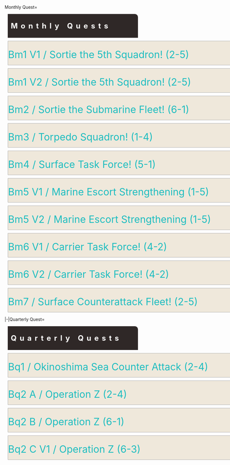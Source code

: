 <Tabber> Monthly Quest=

<div style="width: 80%; background: #2F2827; border-top-right-radius: 10px; margin: 10px; padding: 10px; letter-spacing: 10px;"><font size= 5 color =#FFFFFF>'''Monthly Quests'''</font></div>

<div style="background:#EFE8DB;border:#AAAAAA 1px solid;width:790px;margin:10px;border-top-right-radius: 10px;padding: 10px 0px 00px 0px;"><div class="toccolours mw-collapsible mw-collapsed"><font size="6" color="#1DBDC0" >Bm1 V1 / Sortie the 5th Squadron! (2-5)</font>
<div class="mw-collapsible-content">
{{{!}} style = "width:100%" cellspacing = "1" style = ""
{{!}} align = "center" style="background: #D6C8B8; width: 500px; letter-spacing: 2px;" {{!}}<font size="4">'''Nachi''' </font><br /><font size="2">''Myoukou Class Heavy Cruiser'' </font>
{{!}} align = "center" style="background: #D6C8B8; width: 500px; letter-spacing: 2px;" {{!}}<font size="4">'''Haguro''' </font><br /><font size="2">''Myoukou Class Heavy Cruiser'' </font>
{{!}} align = "center" style="background: #D6C8B8; width: 500px; letter-spacing: 2px;" {{!}}<font size="4">'''Myoukou''' </font><br /><font size="2">''Myoukou Class Heavy Cruiser'' </font>
{{!}}- 
{{!}} style="background: #EFE8DB;" {{!}}{{ShipCardKai|Nachi/Kai Ni|size=175px|align=center}}
{{!}} style="background: #EFE8DB;" {{!}}{{ShipCardKai|Haguro/Kai Ni|size=175px|align=center}}
{{!}} style="background: #EFE8DB;" {{!}}{{ShipCardKai|Myoukou/Kai Ni|size=175px|align=center}}
{{!}}- 
{{!}} align = "center" style="background: #D6C8B8;" {{!}}<font size="4">Equipment </font>
{{!}} align = "center" style="background: #D6C8B8;" {{!}}<font size="4">Equipment </font>
{{!}} align = "center" style="background: #D6C8B8;" {{!}}<font size="4">Equipment </font>
{{!}}- 
{{!}} align = "left" style="background: #EBE2D3;" {{!}}[[File:RedGunMedium.png|30px]]<font size="2"> [[20.3cm (No.3) Twin Gun Mount]]</font>
{{!}} align = "left" style="background: #EBE2D3;" {{!}}[[File:RedGunMedium.png|30px]]<font size="2"> [[20.3cm (No.3) Twin Gun Mount]]</font>
{{!}} align = "left" style="background: #EBE2D3;" {{!}}[[File:RedGunMedium.png|30px]]<font size="2"> [[20.3cm (No.3) Twin Gun Mount]]</font>
{{!}}- 
{{!}} align = "left" style="background: #F8F4ED;" {{!}}[[File:RedGunMedium.png|30px]]<font size="2"> [[20.3cm (No.3) Twin Gun Mount]]</font>
{{!}} align = "left" style="background: #F8F4ED;" {{!}}[[File:RedGunMedium.png|30px]]<font size="2"> [[20.3cm (No.3) Twin Gun Mount]]</font>
{{!}} align = "left" style="background: #F8F4ED;" {{!}}[[File:RedGunMedium.png|30px]]<font size="2"> [[20.3cm (No.3) Twin Gun Mount]]</font>
{{!}}- 
{{!}} align = "left" style="background: #EBE2D3;" {{!}}[[File:Radar.png|30px]]<font size="2"> [[Type 32 Surface RADAR]]</font>
{{!}} align = "left" style="background: #EBE2D3;" {{!}}[[File:Radar.png|30px]]<font size="2"> [[FuMO25 Radar]]</font>
{{!}} align = "left" style="background: #EBE2D3;" {{!}}[[File:Radar.png|30px]]<font size="2"> [[FuMO25 Radar]]</font>
{{!}}- 
{{!}} align = "left" style="background: #F8F4ED;" {{!}}[[File:Seaplane.png|30px]]<font size="2"> [[Type 0 Reconnaissance Seaplane Model 11B (Skilled)|Seaplane Model 11B (Skilled)]] </font>
{{!}} align = "left" style="background: #F8F4ED;" {{!}}[[File:Seaplane.png|30px]]<font size="2"> [[Type 0 Reconnaissance Seaplane Model 11B|Seaplane Model 11B]] </font>
{{!}} align = "left" style="background: #F8F4ED;" {{!}}[[File:Seaplane.png|30px]] <font size="2"> [[Shiun]] </font>
{{!}}- 
{{!}} align = "center" style="background: #D6C8B8; letter-spacing: 2px;" {{!}}<font size="4">'''Tone''' </font><br /><font size="2">''Tone Class Aviation Cruiser'' </font>
{{!}} align = "center" style="background: #D6C8B8; letter-spacing: 2px;" {{!}}<font size="4">'''Chikuma''' </font><br /><font size="2">''Tone Class Aviation Cruiser'' </font>
{{!}} align = "center" style="background: #D6C8B8; letter-spacing: 2px;" {{!}}<font size="4">'''Kitakami''' </font><br /><font size="2">''Kuma Class Torpedo Cruiser'' </font>
{{!}}- 
{{!}} style="background: #EFE8DB;" {{!}}{{ShipCardKai|Tone/Kai Ni|size=175px|align=center}}
{{!}} style="background: #EFE8DB;" {{!}}{{ShipCardKai|Chikuma/Kai Ni|size=175px|align=center}}
{{!}} style="background: #EFE8DB;" {{!}}{{ShipCardKai|Kitakami/Kai Ni|size=175px|align=center}}
{{!}}- 
{{!}} align = "center" style="background: #D6C8B8;" {{!}}<font size="4">Equipment </font>
{{!}} align = "center" style="background: #D6C8B8;" {{!}}<font size="4">Equipment </font>
{{!}} align = "center" style="background: #D6C8B8;" {{!}}<font size="4">Equipment </font>
{{!}}- 
{{!}} align = "left" style="background: #EBE2D3;" {{!}}[[File:RedGunMedium.png|30px]]<font size="2"> [[20.3cm (No.3) Twin Gun Mount]] </font>
{{!}} align = "left" style="background: #EBE2D3;" {{!}}[[File:RedGunMedium.png|30px]]<font size="2"> [[20.3cm (No.3) Twin Gun Mount]] </font>
{{!}} align = "left" style="background: #EBE2D3;" {{!}}[[File:YellowGun.png|30px]]<font size="2"> [[OTO 152mm Triple Rapid Fire Gun Mount|OTO 152mm Triple Gun Mount]] </font>
{{!}}- 
{{!}} align = "left" style="background: #F8F4ED;" {{!}}[[File:RedGunMedium.png|30px]]<font size="2"> [[20.3cm (No.3) Twin Gun Mount]] </font>
{{!}} align = "left" style="background: #F8F4ED;" {{!}}[[File:RedGunMedium.png|30px]]<font size="2"> [[20.3cm (No.3) Twin Gun Mount]] </font>
{{!}} align = "left" style="background: #F8F4ED;" {{!}}[[File:YellowGun.png|30px]]<font size="2"> [[OTO 152mm Triple Rapid Fire Gun Mount|OTO 152mm Triple Gun Mount]] </font>
{{!}}- 
{{!}} align = "left" style="background: #EBE2D3;" {{!}}[[File:Seaplane.png|30px]]<font size="2"> [[Zuiun Model 12]] </font>
{{!}} align = "left" style="background: #EBE2D3;" {{!}}[[File:Seaplane.png|30px]]<font size="2"> [[Zuiun Model 12]] </font>
{{!}} align = "left" style="background: #EBE2D3;" {{!}}[[File:Torpedo.png|30px]]<font size="2"> [[Kouhyouteki]] </font>
{{!}}- 
{{!}} align = "left" style="background: #F8F4ED;" {{!}}[[File:Drum.png|30px]]<font size="2">[[Drum Canister]] </font>
{{!}} align = "left" style="background: #F8F4ED;" {{!}}[[File:Drum.png|30px]]<font size="2">[[Drum Canister]] </font>
{{!}} align = "center" style="background: #F8F4ED;" {{!}}<font size="2">- </font>
{{!}}-
{{!}}}
</div></div></div>

<div style="background:#EFE8DB;border:#AAAAAA 1px solid;width:790px;margin:10px;border-top-right-radius: 10px;padding: 10px 0px 00px 0px;"><div class="toccolours mw-collapsible mw-collapsed"><font size="6" color="#1DBDC0" >Bm1 V2 / Sortie the 5th Squadron! (2-5)</font>
<div class="mw-collapsible-content">
{{{!}} style = "width:100%" cellspacing = "1" style = ""
{{!}} align = "center" style="background: #D6C8B8; width: 500px; letter-spacing: 2px;" {{!}}<font size="4">'''Gangut''' </font><br /><font size="2">''Sevastopol Class Battleship'' </font>
{{!}} align = "center" style="background: #D6C8B8; width: 500px; letter-spacing: 2px;" {{!}}<font size="4">'''Shoukaku''' </font><br /><font size="2">''Shoukaku Class Armored Carrier'' </font>
{{!}} align = "center" style="background: #D6C8B8; width: 500px; letter-spacing: 2px;" {{!}}<font size="4">'''Zuikaku''' </font><br /><font size="2">''Shoukaku Class Armored Carrier'' </font>
{{!}}- 
{{!}} style="background: #EFE8DB;" {{!}}{{ShipCardKai|Gangut/Dva|size=175px|align=center}}
{{!}} style="background: #EFE8DB;" {{!}}{{ShipCardKai|Shoukaku/Kai Ni A|size=175px|align=center}}
{{!}} style="background: #EFE8DB;" {{!}}{{ShipCardKai|Zuikaku/Kai Ni A|size=175px|align=center}}
{{!}}- 
{{!}} align = "center" style="background: #D6C8B8;" {{!}}<font size="4">Equipment </font>
{{!}} align = "center" style="background: #D6C8B8;" {{!}}<font size="4">Equipment </font>
{{!}} align = "center" style="background: #D6C8B8;" {{!}}<font size="4">Equipment </font>
{{!}}- 
{{!}} align = "left" style="background: #EBE2D3;" {{!}}[[File:RedGunHeavy.png|30px]]<font size="2"> [[30.5cm Triple Gun Mount Kai]] </font>
{{!}} align = "left" style="background: #EBE2D3;" {{!}}[[File:BluePlane.png|30px]]<font size="2"> [[Tenzan Model 12 (Murata Squadron)]] </font>
{{!}} align = "left" style="background: #EBE2D3;" {{!}}[[File:BluePlane.png|30px]]<font size="2"> [[Tenzan Model 12 (Murata Squadron)]] </font>
{{!}}- 
{{!}} align = "left" style="background: #F8F4ED;" {{!}}[[File:RedGunHeavy.png|30px]]<font size="2"> [[16inch Triple Gun Mount Mk.7|16 inch Triple Gun Mount Mk.7]] </font>
{{!}} align = "left" style="background: #F8F4ED;" {{!}}[[File:BluePlane.png|30px]]<font size="2"> [[Ryuusei (601 Air Group)]]</font>
{{!}} align = "left" style="background: #F8F4ED;" {{!}}[[File:BluePlane.png|30px]]<font size="2"> [[Tenzan Model 12 (Tomonaga Squadron)|Tenzan M12 (Tomonaga Squadron)]]</font>
{{!}}- 
{{!}} align = "left" style="background: #EBE2D3;" {{!}}[[File:RedAmmo.png|30px]]<font size="2"> [[Type 1 Armor Piercing Shell]] </font>
{{!}} align = "left" style="background: #EBE2D3;" {{!}}[[File:GreenPlane.png|30px]]<font size="2"> [[Type 0 Fighter Model 53 (Iwamoto Squadron)|Type 0 Model 53 Iwamoto Squadron]] </font>
{{!}} align = "left" style="background: #EBE2D3;" {{!}}[[File:GreenPlane.png|30px]]<font size="2"> [[Reppuu Model 11]] </font>
{{!}}- 
{{!}} align = "left" style="background: #F8F4ED;" {{!}}[[File:Seaplane.png|30px]]<font size="2"> [[Type 0 Reconnaissance Seaplane Model 11B (Skilled)|Seaplane Model 11B (Skilled)]] </font>
{{!}} align = "left" style="background: #F8F4ED;" {{!}}[[File:GreenPlane.png|30px]]<font size="2"> [[Reppuu (601 Air Group)]] </font>
{{!}} align = "left" style="background: #F8F4ED;" {{!}}[[File:GreenPlane.png|30px]]<font size="2"> [[Re.2005 Kai]] </font>
{{!}}- 
{{!}} align = "center" style="background: #D6C8B8; letter-spacing: 2px;" {{!}}<font size="4">'''Nachi''' </font><br /><font size="2">''Myoukou Class Heavy Cruiser'' </font>
{{!}} align = "center" style="background: #D6C8B8; letter-spacing: 2px;" {{!}}<font size="4">'''Haguro''' </font><br /><font size="2">''Myoukou Class Heavy Cruiser'' </font>
{{!}} align = "center" style="background: #D6C8B8; letter-spacing: 2px;" {{!}}<font size="4">''Myoukou'' </font><br /><font size="2">''Myoukou Class Heavy Cruiser'' </font>
{{!}}- 
{{!}} style="background: #EFE8DB;" {{!}}{{ShipCardKai|Nachi/Kai Ni|size=175px|align=center}}
{{!}} style="background: #EFE8DB;" {{!}}{{ShipCardKai|Haguro/Kai Ni|size=175px|align=center}}
{{!}} style="background: #EFE8DB;" {{!}}{{ShipCardKai|Myoukou/Kai Ni|size=175px|align=center}}
{{!}}- 
{{!}} align = "center" style="background: #D6C8B8;" {{!}}<font size="4">Equipment </font>
{{!}} align = "center" style="background: #D6C8B8;" {{!}}<font size="4">Equipment </font>
{{!}} align = "center" style="background: #D6C8B8;" {{!}}<font size="4">Equipment </font>
{{!}}- 
{{!}} align = "left" style="background: #EBE2D3;" {{!}}[[File:RedGunMedium.png|30px]]<font size="2"> [[20.3cm (No.3) Twin Gun Mount]] </font>
{{!}} align = "left" style="background: #EBE2D3;" {{!}}[[File:RedGunMedium.png|30px]]<font size="2"> [[20.3cm (No.3) Twin Gun Mount]] </font>
{{!}} align = "left" style="background: #EBE2D3;" {{!}}[[File:RedGunMedium.png|30px]]<font size="2"> [[20.3cm (No.3) Twin Gun Mount]] </font>
{{!}}- 
{{!}} align = "left" style="background: #F8F4ED;" {{!}}[[File:RedGunMedium.png|30px]]<font size="2"> [[20.3cm (No.3) Twin Gun Mount]] </font>
{{!}} align = "left" style="background: #F8F4ED;" {{!}}[[File:RedGunMedium.png|30px]]<font size="2"> [[20.3cm (No.3) Twin Gun Mount]] </font>
{{!}} align = "left" style="background: #F8F4ED;" {{!}}[[File:RedGunMedium.png|30px]]<font size="2"> [[20.3cm (No.3) Twin Gun Mount]] </font>
{{!}}- 
{{!}} align = "left" style="background: #EBE2D3;" {{!}}[[File:Radar.png|30px]]<font size="2"> [[FuMO25 Radar]] </font>
{{!}} align = "left" style="background: #EBE2D3;" {{!}}[[File:Radar.png|30px]]<font size="2"> [[FuMO25 Radar]] </font>
{{!}} align = "left" style="background: #EBE2D3;" {{!}}[[File:Radar.png|30px]]<font size="2"> [[Type 32 Surface RADAR]] </font>
{{!}}- 
{{!}} align = "left" style="background: #F8F4ED;" {{!}}[[File:Seaplane.png|30px]]<font size="2"> [[Type 0 Reconnaissance Seaplane Model 11B|Seaplane Model 11B]] </font>
{{!}} align = "left" style="background: #F8F4ED;" {{!}}[[File:Seaplane.png|30px]] <font size="2"> [[Shiun]] </font>
{{!}} align = "left" style="background: #F8F4ED;" {{!}}[[File:Seaplane.png|30px]]<font size="2">[[OS2U]] </font>
{{!}}-
{{!}}}
</div></div></div>

<div style="background:#EFE8DB;border:#AAAAAA 1px solid;width:790px;margin:10px;border-top-right-radius: 10px;padding: 10px 0px 00px 0px;"><div class="toccolours mw-collapsible mw-collapsed"><font size="6" color="#1DBDC0" >Bm2 / Sortie the Submarine Fleet! (6-1)</font>
<div class="mw-collapsible-content">
{{{!}} style = "width:100%" cellspacing = "1" style = ""
{{!}} align = "center" style="background: #D6C8B8; width: 500px; letter-spacing: 2px;" {{!}}<font size="4">'''Shoukaku''' </font><br /><font size="2">''Shoukaku Class Armored Carrier'' </font>
{{!}} align = "center" style="background: #D6C8B8; width: 500px; letter-spacing: 2px;" {{!}}<font size="4">'''Kitakami''' </font><br /><font size="2">''Kuma Class Torpedo Cruiser'' </font>
{{!}} align = "center" style="background: #D6C8B8; width: 500px; letter-spacing: 2px;" {{!}}<font size="4">'''Abukuma''' </font><br /><font size="2">''Nagara Class Light Cruiser'' </font>
{{!}}- 
{{!}} style="background: #EFE8DB;" {{!}}{{ShipCardKai|Shoukaku/Kai Ni A|size=175px|align=center}}
{{!}} style="background: #EFE8DB;" {{!}}{{ShipCardKai|Kitakami/Kai Ni|size=175px|align=center}}
{{!}} style="background: #EFE8DB;" {{!}}{{ShipCardKai|Abukuma/Kai Ni|size=175px|align=center}}
{{!}}- 
{{!}} align = "center" style="background: #D6C8B8;" {{!}}<font size="4">Equipment </font>
{{!}} align = "center" style="background: #D6C8B8;" {{!}}<font size="4">Equipment </font>
{{!}} align = "center" style="background: #D6C8B8;" {{!}}<font size="4">Equipment </font>
{{!}}- 
{{!}} align = "left" style="background: #EBE2D3;" {{!}}[[File:Jet-powered Fighter-Bomber Icon 2.png|30px]]<font size="2"> [[Kikka Kai]] </font>
{{!}} align = "left" style="background: #EBE2D3;" {{!}}[[File:YellowGun.png|30px]]<font size="2"> [[OTO 152mm Triple Rapid Fire Gun Mount|OTO 152mm Triple Gun Mount]] </font>
{{!}} align = "left" style="background: #EBE2D3;" {{!}}[[File:Torpedo.png|30px]]<font size="2"> [[61cm Quintuple (Oxygen) Torpedo Mount|61cm Quintuple Torpedo Mount]] </font>
{{!}}- 
{{!}} align = "left" style="background: #F8F4ED;" {{!}}[[File:Jet-powered Fighter-Bomber Icon 1.png|30px]]<font size="2"> [[Jet Keiun Kai]]</font>
{{!}} align = "left" style="background: #F8F4ED;" {{!}}[[File:YellowGun.png|30px]]<font size="2"> [[OTO 152mm Triple Rapid Fire Gun Mount|OTO 152mm Triple Gun Mount]] </font>
{{!}} align = "left" style="background: #F8F4ED;" {{!}}[[File:Torpedo.png|30px]]<font size="2"> [[Prototype 61cm Sextuple (Oxygen) Torpedo Mount|61cm Sextuple Torpedo Mount]] </font>
{{!}}- 
{{!}} align = "left" style="background: #EBE2D3;" {{!}}[[File:GreenPlane.png|30px]]<font size="2"> [[Type 0 Fighter Model 53 (Iwamoto Squadron)|Type 0 Model 53 Iwamoto Squadron]] </font>
{{!}} align = "left" style="background: #EBE2D3;" {{!}}[[File:Torpedo.png|30px]]<font size="2"> [[Type A Ko-hyoteki]] </font>
{{!}} align = "left" style="background: #EBE2D3;" {{!}}[[File:Torpedo.png|30px]]<font size="2"> [[Type A Ko-hyoteki]] </font>
{{!}}- 
{{!}} align = "left" style="background: #F8F4ED;" {{!}}[[File:YellowPlane.png|30px]]<font size="2"> [[Saiun (Eastern Caroline Air Group)]] </font>
{{!}} align = "center" style="background: #F8F4ED;" {{!}}<font size="2">-</font>
{{!}} align = "center" style="background: #F8F4ED;" {{!}}<font size="2">- </font>
{{!}}- 
{{!}} align = "center" style="background: #D6C8B8; letter-spacing: 2px;" {{!}}<font size="4">'''I-58''' </font><br /><font size="2">''Junsen 3 Class Submarine (SSV)'' </font>
{{!}} align = "center" style="background: #D6C8B8; letter-spacing: 2px;" {{!}}<font size="4">'''Ro-500''' </font><br /><font size="2">''Ro-series Submarine'' </font>
{{!}} align = "center" style="background: #D6C8B8; letter-spacing: 2px;" {{!}}<font size="4">'''I-8''' </font><br /><font size="1">''Junsen Type B Kai Ni Submarine (SSV)'' </font>
{{!}}- 
{{!}} style="background: #EFE8DB;" {{!}}{{ShipCardKai|I-8/Kai|size=175px|align=center}}
{{!}} style="background: #EFE8DB;" {{!}}{{ShipCardKai|Ro-500/|size=175px|align=center}}
{{!}} style="background: #EFE8DB;" {{!}}{{ShipCardKai|I-58/Kai|size=175px|align=center}}
{{!}}- 
{{!}} align = "center" style="background: #D6C8B8;" {{!}}<font size="4">Equipment </font>
{{!}} align = "center" style="background: #D6C8B8;" {{!}}<font size="4">Equipment </font>
{{!}} align = "center" style="background: #D6C8B8;" {{!}}<font size="4">Equipment </font>
{{!}}- 
{{!}} align = "left" style="background: #EBE2D3;" {{!}}[[File:Torpedo.png|30px]]<font size="2"> [[Late Model Bow Torpedo Mount (6 tubes)|Late Model Bow Torpedo Mount]]</font>
{{!}} align = "left" style="background: #EBE2D3;" {{!}}[[File:Torpedo.png|30px]]<font size="2"> [[Prototype FaT Type 95 Oxygen Torpedo Kai|FaT Type 95 Torpedo Kai]]</font>
{{!}} align = "left" style="background: #EBE2D3;" {{!}}[[File:Torpedo.png|30px]]<font size="2"> [[Submarine 53cm Bow Torpedo Mount (8 tubes)|Submarine 53cm Bow Torpedo Mount]] </font>
{{!}}- 
{{!}} align = "left" style="background: #F8F4ED;" {{!}}[[File:Torpedo.png|30px]]<font size="2"> [[61cm Quintuple (Oxygen) Torpedo Mount|61cm Quintuple Torpedo Mount]]</font>
{{!}} align = "left" style="background: #F8F4ED;" {{!}}[[File:Torpedo.png|30px]]<font size="2"> [[Prototype FaT Type 95 Oxygen Torpedo Kai|FaT Type 95 Torpedo Kai]]</font>
{{!}} align = "left" style="background: #F8F4ED;" {{!}}[[File:Torpedo.png|30px]]<font size="2"> [[Submarine 53cm Bow Torpedo Mount (8 tubes)|Submarine 53cm Bow Torpedo Mount]] </font>
{{!}}- 
{{!}} align = "center" style="background: #EBE2D3;" {{!}}<font size="2">- </font>
{{!}} align = "center" style="background: #EBE2D3;" {{!}}<font size="2">- </font>
{{!}} align = "center" style="background: #EBE2D3;" {{!}}<font size="2">- </font>
{{!}}- 
{{!}} align = "center" style="background: #F8F4ED;" {{!}}<font size="2">- </font>
{{!}} align = "center" style="background: #F8F4ED;" {{!}}<font size="2">- </font>
{{!}} align = "center" style="background: #F8F4ED;" {{!}}<font size="2">- </font>
{{!}}-
{{!}}}
</div></div></div>

<div style="background:#EFE8DB;border:#AAAAAA 1px solid;width:790px;margin:10px;border-top-right-radius: 10px;padding: 10px 0px 00px 0px;"><div class="toccolours mw-collapsible mw-collapsed"><font size="6" color="#1DBDC0" >Bm3 / Torpedo Squadron! (1-4)</font>
<div class="mw-collapsible-content">
{{{!}} style = "width:100%" cellspacing = "1" style = ""
{{!}} align = "center" style="background: #D6C8B8; width: 500px; letter-spacing: 2px;" {{!}}<font size="4">'''Abukuma''' </font><br /><font size="2">''Nagara Class Light Cruiser'' </font>
{{!}} align = "center" style="background: #D6C8B8; width: 500px; letter-spacing: 2px;" {{!}}<font size="4">'''Yura''' </font><br /><font size="2">''Nagara Class Light Cruiser'' </font>
{{!}} align = "center" style="background: #D6C8B8; width: 500px; letter-spacing: 2px;" {{!}}<font size="4">'''Naganami''' </font><br /><font size="2">''Yuugumo Class Destroyer'' </font>
{{!}}- 
{{!}} style="background: #EFE8DB;" {{!}}{{ShipCardKai|Abukuma/Kai Ni|size=175px|align=center}}
{{!}} style="background: #EFE8DB;" {{!}}{{ShipCardKai|Yura/Kai Ni|size=175px|align=center}}
{{!}} style="background: #EFE8DB;" {{!}}{{ShipCardKai|Naganami/Kai Ni|size=175px|align=center}}
{{!}}- 
{{!}} align = "center" style="background: #D6C8B8;" {{!}}<font size="4">Equipment </font>
{{!}} align = "center" style="background: #D6C8B8;" {{!}}<font size="4">Equipment </font>
{{!}} align = "center" style="background: #D6C8B8;" {{!}}<font size="4">Equipment </font>
{{!}}- 
{{!}} align = "left" style="background: #EBE2D3;" {{!}}[[File:Torpedo.png|30px]]<font size="2"> [[61cm Quintuple (Oxygen) Torpedo Mount|61cm Quintuple Torpedo Mount]] </font>
{{!}} align = "left" style="background: #EBE2D3;" {{!}}[[File:Torpedo.png|30px]]<font size="2"> [[61cm Quintuple (Oxygen) Torpedo Mount|61cm Quintuple Torpedo Mount]] </font>
{{!}} align = "left" style="background: #EBE2D3;" {{!}}[[File:GreenGunDP.png|30px]]<font size="2"> [[10cm Twin High-angle Mount + Anti-Aircraft Fire Director|10cm Twin High-angle Mount FD]]</font>
{{!}}- 
{{!}} align = "left" style="background: #F8F4ED;" {{!}}[[File:Torpedo.png|30px]]<font size="2"> [[Prototype 61cm Sextuple (Oxygen) Torpedo Mount|61cm Sextuple Torpedo Mount]] </font>
{{!}} align = "left" style="background: #F8F4ED;" {{!}}[[File:Torpedo.png|30px]]<font size="2"> [[61cm Quintuple (Oxygen) Torpedo Mount|61cm Quintuple Torpedo Mount]] </font>
{{!}} align = "left" style="background: #F8F4ED;" {{!}}[[File:GreenGunDP.png|30px]]<font size="2"> [[10cm Twin High-angle Mount + Anti-Aircraft Fire Director|10cm Twin High-angle Mount FD]]</font>
{{!}}- 
{{!}} align = "left" style="background: #EBE2D3;" {{!}}[[File:Torpedo.png|30px]]<font size="2"> [[Type A Ko-hyoteki]] </font>
{{!}} align = "left" style="background: #EBE2D3;" {{!}}[[File:Torpedo.png|30px]]<font size="2"> [[Type A Ko-hyoteki]] </font>
{{!}} align = "left" style="background: #EBE2D3;" {{!}}[[File:Radar.png|30px]]<font size="2"> [[Type 33 Surface Radar]]</font>
{{!}}- 
{{!}} align = "center" style="background: #F8F4ED;" {{!}}<font size="2">- </font>
{{!}} align = "center" style="background: #F8F4ED;" {{!}}<font size="2">- </font>
{{!}} align = "center" style="background: #F8F4ED;" {{!}}<font size="2">- </font>
{{!}}- 
{{!}} align = "center" style="background: #D6C8B8; letter-spacing: 2px;" {{!}}<font size="4">'''Yuudachi''' </font><br /><font size="2">''Shiratsuyu Class Destroyer'' </font>
{{!}} align = "center" style="background: #D6C8B8; letter-spacing: 2px;" {{!}}<font size="4">'''Ayanami''' </font><br /><font size="2">''Ayanami Class Destroyer'' </font>
{{!}} align = "center" style="background: #D6C8B8; letter-spacing: 2px;" {{!}}<font size="4">'''Suzutsuki''' </font><br /><font size="2">''Akizuki Class Destroyer'' </font>
{{!}}- 
{{!}} style="background: #EFE8DB;" {{!}}{{ShipCardKai|Yuudachi/Kai Ni|size=175px|align=center}}
{{!}} style="background: #EFE8DB;" {{!}}{{ShipCardKai|Ayanami/Kai Ni|size=175px|align=center}}
{{!}} style="background: #EFE8DB;" {{!}}{{ShipCardKai|Suzutsuki/Kai|size=175px|align=center}}
{{!}}- 
{{!}} align = "center" style="background: #D6C8B8;" {{!}}<font size="4">Equipment </font>
{{!}} align = "center" style="background: #D6C8B8;" {{!}}<font size="4">Equipment </font>
{{!}} align = "center" style="background: #D6C8B8;" {{!}}<font size="4">Equipment </font>
{{!}}- 
{{!}} align = "left" style="background: #EBE2D3;" {{!}}[[File:GreenGunDP.png|30px]]<font size="2"> [[10cm Twin High-angle Mount + Anti-Aircraft Fire Director|10cm Twin High-angle Mount FD]]</font>
{{!}} align = "left" style="background: #EBE2D3;" {{!}}[[File:GreenGunDP.png|30px]]<font size="2"> [[10cm Twin High-angle Mount + Anti-Aircraft Fire Director|10cm Twin High-angle Mount FD]]</font>
{{!}} align = "left" style="background: #EBE2D3;" {{!}}[[File:GreenGunDP.png|30px]]<font size="2"> [[10cm Twin High-angle Mount + Anti-Aircraft Fire Director|10cm Twin High-angle Mount FD]]</font>
{{!}}- 
{{!}} align = "left" style="background: #F8F4ED;" {{!}}[[File:GreenGunDP.png|30px]]<font size="2"> [[10cm Twin High-angle Mount + Anti-Aircraft Fire Director|10cm Twin High-angle Mount FD]]</font>
{{!}} align = "left" style="background: #F8F4ED;" {{!}}[[File:GreenGunDP.png|30px]]<font size="2"> [[10cm Twin High-angle Mount + Anti-Aircraft Fire Director|10cm Twin High-angle Mount FD]]</font>
{{!}} align = "left" style="background: #F8F4ED;" {{!}}[[File:GreenGunDP.png|30px]]<font size="2"> [[10cm Twin High-angle Mount + Anti-Aircraft Fire Director|10cm Twin High-angle Mount FD]]</font>
{{!}}- 
{{!}} align = "left" style="background: #EBE2D3;" {{!}}[[File:Radar.png|30px]]<font size="2"> [[Type 22 Surface Radar Kai 4]]</font>
{{!}} align = "left" style="background: #EBE2D3;" {{!}}[[File:Radar.png|30px]]<font size="2"> [[Type 22 Surface Radar Kai 4]]</font>
{{!}} align = "left" style="background: #EBE2D3;" {{!}}[[File:Radar.png|30px]]<font size="2"> [[Type 13 Air Radar Kai]]</font>
{{!}}- 
{{!}} align = "center" style="background: #F8F4ED;" {{!}}<font size="2">- </font>
{{!}} align = "center" style="background: #F8F4ED;" {{!}}<font size="2">- </font>
{{!}} align = "center" style="background: #F8F4ED;" {{!}}<font size="2">- </font>
{{!}}-
{{!}}}
</div></div></div>

<div style="background:#EFE8DB;border:#AAAAAA 1px solid;width:790px;margin:10px;border-top-right-radius: 10px;padding: 10px 0px 00px 0px;"><div class="toccolours mw-collapsible mw-collapsed"><font size="6" color="#1DBDC0" >Bm4 / Surface Task Force! (5-1)</font>
<div class="mw-collapsible-content">
{{{!}} style = "width:100%" cellspacing = "1" style = ""
{{!}} align = "center" style="background: #D6C8B8; width: 500px; letter-spacing: 2px;" {{!}}<font size="4">'''Fusou''' </font><br /><font size="2">''Fusou Class Aviation Battleship'' </font>
{{!}} align = "center" style="background: #D6C8B8; width: 500px; letter-spacing: 2px;" {{!}}<font size="4">'''Yamashiro''' </font><br /><font size="2">''Fusou Class Aviation Battleship'' </font>
{{!}} align = "center" style="background: #D6C8B8; width: 500px; letter-spacing: 2px;" {{!}}<font size="4">'''Hyuuga''' </font><br /><font size="2">''Ise Class Aviation Battleship'' </font>
{{!}}- 
{{!}} style="background: #EFE8DB;" {{!}}{{ShipCardKai|Fusou/Kai Ni|size=175px|align=center}}
{{!}} style="background: #EFE8DB;" {{!}}{{ShipCardKai|Yamashiro/Kai Ni|size=175px|align=center}}
{{!}} style="background: #EFE8DB;" {{!}}{{ShipCardKai|Hyuuga/Kai|size=175px|align=center}}
{{!}}- 
{{!}} align = "center" style="background: #D6C8B8;" {{!}}<font size="4">Equipment </font>
{{!}} align = "center" style="background: #D6C8B8;" {{!}}<font size="4">Equipment </font>
{{!}} align = "center" style="background: #D6C8B8;" {{!}}<font size="4">Equipment </font>
{{!}}- 
{{!}} align = "left" style="background: #EBE2D3;" {{!}}[[File:RedGunHeavy.png|30px]]<font size="2"> [[16inch Triple Gun Mount Mk.7|16 inch Triple Gun Mount Mk.7]] </font>
{{!}} align = "left" style="background: #EBE2D3;" {{!}}[[File:RedGunHeavy.png|30px]]<font size="2"> [[16inch Triple Gun Mount Mk.7|16 inch Triple Gun Mount Mk.7]]</font>
{{!}} align = "left" style="background: #EBE2D3;" {{!}}[[File:RedGunHeavy.png|30px]]<font size="2"> [[Prototype 41cm Triple Cannon]]</font>
{{!}}- 
{{!}} align = "left" style="background: #F8F4ED;" {{!}}[[File:RedGunHeavy.png|30px]]<font size="2"> [[Prototype 41cm Triple Cannon]]</font>
{{!}} align = "left" style="background: #F8F4ED;" {{!}}[[File:RedGunHeavy.png|30px]]<font size="2"> [[Prototype 41cm Triple Cannon]]</font>
{{!}} align = "left" style="background: #F8F4ED;" {{!}}[[File:RedGunHeavy.png|30px]]<font size="2"> [[Prototype 41cm Triple Cannon]]</font>
{{!}}- 
{{!}} align = "left" style="background: #EBE2D3;" {{!}}[[File:Seaplane.png|30px]]<font size="2"> [[Type 0 Reconnaissance Seaplane Model 11B (Skilled)|Seaplane Model 11B (Skilled)]] </font>
{{!}} align = "left" style="background: #EBE2D3;" {{!}}[[File:Seaplane.png|30px]]<font size="2"> [[Type 0 Reconnaissance Seaplane Model 11B|Seaplane Model 11B]] </font>
{{!}} align = "left" style="background: #EBE2D3;" {{!}}[[File:Seaplane.png|30px]]<font size="2"> [[Shiun]] </font>
{{!}}- 
{{!}} align = "left" style="background: #F8F4ED;" {{!}}[[File:Seaplane.png|30px]]<font size="2"> [[Type 2 Seaplane Fighter Kai (Skilled)]] </font>
{{!}} align = "left" style="background: #F8F4ED;" {{!}}[[File:Seaplane.png|30px]]<font size="2"> [[Type 2 Seaplane Fighter Kai (Skilled)]] </font>
{{!}} align = "left" style="background: #F8F4ED;" {{!}}[[File:Seaplane.png|30px]]<font size="2"> [[Kyoufuu Kai]] </font>
{{!}}- 
{{!}} align = "center" style="background: #D6C8B8; letter-spacing: 2px;" {{!}}<font size="4">'''Tone''' </font><br /><font size="2">''Tone Class Aviation Cruiser'' </font>
{{!}} align = "center" style="background: #D6C8B8; letter-spacing: 2px;" {{!}}<font size="4">'''Chikuma''' </font><br /><font size="2">''Tone Class Aviation Cruiser'' </font>
{{!}} align = "center" style="background: #D6C8B8; letter-spacing: 2px;" {{!}}<font size="4">'''Abukuma''' </font><br /><font size="2">''Nagara Class Light Cruiser'' </font>
{{!}}- 
{{!}} style="background: #EFE8DB;" {{!}}{{ShipCardKai|Tone/Kai Ni|size=175px|align=center}}
{{!}} style="background: #EFE8DB;" {{!}}{{ShipCardKai|Chikuma/Kai Ni|size=175px|align=center}}
{{!}} style="background: #EFE8DB;" {{!}}{{ShipCardKai|Abukuma/Kai Ni|size=175px|align=center}}
{{!}}- 
{{!}} align = "center" style="background: #D6C8B8;" {{!}}<font size="4">Equipment </font>
{{!}} align = "center" style="background: #D6C8B8;" {{!}}<font size="4">Equipment </font>
{{!}} align = "center" style="background: #D6C8B8;" {{!}}<font size="4">Equipment </font>
{{!}}- 
{{!}} align = "left" style="background: #EBE2D3;" {{!}}[[File:RedGunMedium.png|30px]]<font size="2"> [[20.3cm (No.3) Twin Gun Mount]] </font>
{{!}} align = "left" style="background: #EBE2D3;" {{!}}[[File:RedGunMedium.png|30px]]<font size="2"> [[20.3cm (No.3) Twin Gun Mount]] </font>
{{!}} align = "left" style="background: #EBE2D3;" {{!}}[[File:Sonar.png|30px]]<font size="2"> [[Type 4 Passive Sonar]] </font>
{{!}}- 
{{!}} align = "left" style="background: #F8F4ED;" {{!}}[[File:RedGunMedium.png|30px]]<font size="2"> [[20.3cm (No.3) Twin Gun Mount]] </font>
{{!}} align = "left" style="background: #F8F4ED;" {{!}}[[File:RedGunMedium.png|30px]]<font size="2"> [[20.3cm (No.3) Twin Gun Mount]] </font>
{{!}} align = "left" style="background: #F8F4ED;" {{!}}[[File:DepthCharge.png|30px]]<font size="2"> [[Type 3 Depth Charge Projector]] </font>
{{!}}- 
{{!}} align = "left" style="background: #EBE2D3;" {{!}}[[File:Seaplane.png|30px]]<font size="2"> [[Type 0 Observation Seaplane]] </font>
{{!}} align = "left" style="background: #EBE2D3;" {{!}}[[File:Seaplane.png|30px]]<font size="2"> [[Type 0 Observation Seaplane]] </font>
{{!}} align = "left" style="background: #EBE2D3;" {{!}}[[File:Torpedo.png|30px]]<font size="2"> [[Type A Ko-hyoteki]] </font>
{{!}}- 
{{!}} align = "left" style="background: #F8F4ED;" {{!}}[[File:Ap c.png|30px]]<font size="2"> [[Skilled Carrier-based Aircraft Maintenance Personnel|SCAMP]] </font>
{{!}} align = "left" style="background: #F8F4ED;" {{!}}[[File:Ap c.png|30px]]<font size="2"> [[Skilled Carrier-based Aircraft Maintenance Personnel|SCAMP]] </font>
{{!}} align = "center" style="background: #F8F4ED;" {{!}}<font size="2">- </font>
{{!}}-
{{!}}}
</div></div></div>

<div style="background:#EFE8DB;border:#AAAAAA 1px solid;width:790px;margin:10px;border-top-right-radius: 10px;padding: 10px 0px 00px 0px;"><div class="toccolours mw-collapsible mw-collapsed"><font size="6" color="#1DBDC0" >Bm5 V1 / Marine Escort Strengthening (1-5)</font>
<div class="mw-collapsible-content">
{{{!}} style = "width:100%" cellspacing = "1" style = ""
{{!}} align = "center" style="background: #D6C8B8; width: 500px; letter-spacing: 2px;" {{!}}<font size="4">'''Matsuwa''' </font><br /><font size="2">''Etorofu Class Escort Destroyer'' </font>
{{!}} align = "center" style="background: #D6C8B8; width: 500px; letter-spacing: 2px;" {{!}}<font size="4">'''Shimushu''' </font><br /><font size="2">''Shimushu Class Escort Destroyer'' </font>
{{!}} align = "center" style="background: #D6C8B8; width: 500px; letter-spacing: 2px;" {{!}}<font size="4">'''Kunashiri''' </font><br /><font size="2">''Shimushu Class Escort Destroyer'' </font>
{{!}}- 
{{!}} style="background: #EFE8DB;" {{!}}{{ShipCardKai|Matsuwa/Kai|size=175px|align=center}}
{{!}} style="background: #EFE8DB;" {{!}}{{ShipCardKai|Shimushu/Kai|size=175px|align=center}}
{{!}} style="background: #EFE8DB;" {{!}}{{ShipCardKai|Kunashiri/Kai|size=175px|align=center}}
{{!}}- 
{{!}} align = "center" style="background: #D6C8B8;" {{!}}<font size="4">Equipment </font>
{{!}} align = "center" style="background: #D6C8B8;" {{!}}<font size="4">Equipment </font>
{{!}} align = "center" style="background: #D6C8B8;" {{!}}<font size="4">Equipment </font>
{{!}}- 
{{!}} align = "left" style="background: #EBE2D3;" {{!}}[[File:Sonar.png|30px]]<font size="2"> [[Type 4 Passive Sonar]] </font>
{{!}} align = "left" style="background: #EBE2D3;" {{!}}[[File:Sonar.png|30px]]<font size="2"> [[Type 4 Passive Sonar]] </font>
{{!}} align = "left" style="background: #EBE2D3;" {{!}}[[File:Sonar.png|30px]]<font size="2"> [[Type 4 Passive Sonar]]</font>
{{!}}- 
{{!}} align = "left" style="background: #F8F4ED;" {{!}}[[File:DepthCharge.png|30px]]<font size="2"> [[Type 3 Depth Charge Projector]]</font>
{{!}} align = "left" style="background: #F8F4ED;" {{!}}[[File:DepthCharge.png|30px]]<font size="2"> [[Type 3 Depth Charge Projector]]</font>
{{!}} align = "left" style="background: #F8F4ED;" {{!}}[[File:DepthCharge.png|30px]]<font size="2"> [[Type 3 Depth Charge Projector]]</font>
{{!}}- 
{{!}} align = "left" style="background: #EBE2D3;" {{!}}[[File:DepthCharge.png|30px]]<font size="2"> [[Type 2 Depth Charge]]</font>
{{!}} align = "left" style="background: #EBE2D3;" {{!}}[[File:DepthCharge.png|30px]]<font size="2"> [[Type 2 Depth Charge]]</font>
{{!}} align = "left" style="background: #EBE2D3;" {{!}}[[File:DepthCharge.png|30px]]<font size="2"> [[Type 2 Depth Charge]]</font>
{{!}}- 
{{!}} align = "center" style="background: #F8F4ED;" {{!}}<font size="2">- </font>
{{!}} align = "center" style="background: #F8F4ED;" {{!}}<font size="2">- </font>
{{!}} align = "center" style="background: #F8F4ED;" {{!}}<font size="2">- </font>
{{!}}- 
{{!}} align = "center" style="background: #D6C8B8; letter-spacing: 2px;" {{!}}<font size="4">'''Taiyou''' </font><br /><font size="2">''Taiyou Class Escort Carrier'' </font>
{{!}} align = "center" style="background: #D6C8B8; letter-spacing: 2px;" {{!}}<font size="4">'''Empty''' </font><br /><font size="2">''Empty'' </font>
{{!}} align = "center" style="background: #D6C8B8; letter-spacing: 2px;" {{!}}<font size="4">'''Empty''' </font><br /><font size="2">''Empty'' </font>
{{!}}- 
{{!}} style="background: #EFE8DB;" {{!}}{{ShipCardKai|Taiyou/Kai Ni|size=175px|align=center}}
{{!}} style="background: #EFE8DB;" {{!}}[[File:Empty ship slot.png|175px|center]]
{{!}} style="background: #EFE8DB;" {{!}}[[File:Empty ship slot.png|175px|center]]
{{!}}- 
{{!}} align = "center" style="background: #D6C8B8;" {{!}}<font size="4">Equipment </font>
{{!}} align = "center" style="background: #D6C8B8;" {{!}}<font size="4">Equipment </font>
{{!}} align = "center" style="background: #D6C8B8;" {{!}}<font size="4">Equipment </font>
{{!}}- 
{{!}} align = "left" style="background: #EBE2D3;" {{!}}[[File:BluePlane.png|30px]]<font size="2"> [[Swordfish Mk.III (Skilled)]] </font>
{{!}} align = "center" style="background: #EBE2D3;" {{!}}<font size="2">- </font>
{{!}} align = "center" style="background: #EBE2D3;" {{!}}<font size="2">- </font>
{{!}}- 
{{!}} align = "left" style="background: #F8F4ED;" {{!}}[[File:Heli.png|30px]]<font size="2"> [[Ka Type Observation Autogyro]] </font>
{{!}} align = "center" style="background: #F8F4ED;" {{!}}<font size="2">- </font>
{{!}} align = "center" style="background: #F8F4ED;" {{!}}<font size="2">- </font>
{{!}}- 
{{!}} align = "left" style="background: #EBE2D3;" {{!}}[[File:Heli.png|30px]]<font size="2"> [[Ka Type Observation Autogyro]] </font>
{{!}} align = "center" style="background: #EBE2D3;" {{!}}<font size="2">- </font>
{{!}} align = "center" style="background: #EBE2D3;" {{!}}<font size="2">- </font>
{{!}}- 
{{!}} align = "left" style="background: #F8F4ED;" {{!}}[[File:YellowPlane.png|30px]]<font size="2"> [[Saiun (Eastern Caroline Air Group)]] </font>
{{!}} align = "center" style="background: #F8F4ED;" {{!}}<font size="2">- </font>
{{!}} align = "center" style="background: #F8F4ED;" {{!}}<font size="2">- </font>
{{!}}-
{{!}}}
</div></div></div>

<div style="background:#EFE8DB;border:#AAAAAA 1px solid;width:790px;margin:10px;border-top-right-radius: 10px;padding: 10px 0px 00px 0px;"><div class="toccolours mw-collapsible mw-collapsed"><font size="6" color="#1DBDC0" >Bm5 V2 / Marine Escort Strengthening (1-5)</font>
<div class="mw-collapsible-content">
{{{!}} style = "width:100%" cellspacing = "1" style = ""
{{!}} align = "center" style="background: #D6C8B8; width: 500px; letter-spacing: 2px;" {{!}}<font size="4">'''Abukuma''' </font><br /><font size="2">''Nagara Class Light Cruiser'' </font>
{{!}} align = "center" style="background: #D6C8B8; width: 500px; letter-spacing: 2px;" {{!}}<font size="4">'''Yura''' </font><br /><font size="2">''Nagara Class Light Cruiser'' </font>
{{!}} align = "center" style="background: #D6C8B8; width: 500px; letter-spacing: 2px;" {{!}}<font size="4">'''Yuudachi''' </font><br /><font size="2">''Shiratsuyu Class Destroyer'' </font>
{{!}}- 
{{!}} style="background: #EFE8DB;" {{!}}{{ShipCardKai|Abukuma/Kai Ni|size=175px|align=center}}
{{!}} style="background: #EFE8DB;" {{!}}{{ShipCardKai|Yura/Kai Ni|size=175px|align=center}}
{{!}} style="background: #EFE8DB;" {{!}}{{ShipCardKai|Yuudachi/Kai Ni|size=175px|align=center}}
{{!}}- 
{{!}} align = "center" style="background: #D6C8B8;" {{!}}<font size="4">Equipment </font>
{{!}} align = "center" style="background: #D6C8B8;" {{!}}<font size="4">Equipment </font>
{{!}} align = "center" style="background: #D6C8B8;" {{!}}<font size="4">Equipment </font>
{{!}}- 
{{!}} align = "left" style="background: #EBE2D3;" {{!}}[[File:Sonar.png|30px]]<font size="2"> [[Type 4 Passive Sonar]] </font>
{{!}} align = "left" style="background: #EBE2D3;" {{!}}[[File:Sonar.png|30px]]<font size="2"> [[Type 4 Passive Sonar]] </font>
{{!}} align = "left" style="background: #EBE2D3;" {{!}}[[File:Sonar.png|30px]]<font size="2"> [[Type 4 Passive Sonar]]</font>
{{!}}- 
{{!}} align = "left" style="background: #F8F4ED;" {{!}}[[File:DepthCharge.png|30px]]<font size="2"> [[Type 3 Depth Charge Projector]]</font>
{{!}} align = "left" style="background: #F8F4ED;" {{!}}[[File:DepthCharge.png|30px]]<font size="2"> [[Type 3 Depth Charge Projector]]</font>
{{!}} align = "left" style="background: #F8F4ED;" {{!}}[[File:DepthCharge.png|30px]]<font size="2"> [[Type 3 Depth Charge Projector]]</font>
{{!}}- 
{{!}} align = "left" style="background: #EBE2D3;" {{!}}[[File:DepthCharge.png|30px]]<font size="2"> [[Type 2 Depth Charge]]</font>
{{!}} align = "left" style="background: #EBE2D3;" {{!}}[[File:DepthCharge.png|30px]]<font size="2"> [[Type 2 Depth Charge]]</font>
{{!}} align = "left" style="background: #EBE2D3;" {{!}}[[File:DepthCharge.png|30px]]<font size="2"> [[Type 2 Depth Charge]]</font>
{{!}}- 
{{!}} align = "center" style="background: #F8F4ED;" {{!}}<font size="2">- </font>
{{!}} align = "center" style="background: #F8F4ED;" {{!}}<font size="2">- </font>
{{!}} align = "center" style="background: #F8F4ED;" {{!}}<font size="2">- </font>
{{!}}- 
{{!}} align = "center" style="background: #D6C8B8; letter-spacing: 2px;" {{!}}<font size="4">'''Taiyou''' </font><br /><font size="2">''Taiyou Class Escort Carrier'' </font>
{{!}} align = "center" style="background: #D6C8B8; letter-spacing: 2px;" {{!}}<font size="4">'''Empty''' </font><br /><font size="2">''Empty'' </font>
{{!}} align = "center" style="background: #D6C8B8; letter-spacing: 2px;" {{!}}<font size="4">'''Empty''' </font><br /><font size="2">''Empty'' </font>
{{!}}- 
{{!}} style="background: #EFE8DB;" {{!}}{{ShipCardKai|Taiyou/Kai Ni|size=175px|align=center}}
{{!}} style="background: #EFE8DB;" {{!}}[[File:Empty ship slot.png|175px|center]]
{{!}} style="background: #EFE8DB;" {{!}}[[File:Empty ship slot.png|175px|center]]
{{!}}- 
{{!}} align = "center" style="background: #D6C8B8;" {{!}}<font size="4">Equipment </font>
{{!}} align = "center" style="background: #D6C8B8;" {{!}}<font size="4">Equipment </font>
{{!}} align = "center" style="background: #D6C8B8;" {{!}}<font size="4">Equipment </font>
{{!}}- 
{{!}} align = "left" style="background: #EBE2D3;" {{!}}[[File:BluePlane.png|30px]]<font size="2"> [[Swordfish Mk.III (Skilled)]] </font>
{{!}} align = "center" style="background: #EBE2D3;" {{!}}<font size="2">- </font>
{{!}} align = "center" style="background: #EBE2D3;" {{!}}<font size="2">- </font>
{{!}}- 
{{!}} align = "left" style="background: #F8F4ED;" {{!}}[[File:Heli.png|30px]]<font size="2"> [[Ka Type Observation Autogyro]] </font>
{{!}} align = "center" style="background: #F8F4ED;" {{!}}<font size="2">- </font>
{{!}} align = "center" style="background: #F8F4ED;" {{!}}<font size="2">- </font>
{{!}}- 
{{!}} align = "left" style="background: #EBE2D3;" {{!}}[[File:Heli.png|30px]]<font size="2"> [[Ka Type Observation Autogyro]] </font>
{{!}} align = "center" style="background: #EBE2D3;" {{!}}<font size="2">- </font>
{{!}} align = "center" style="background: #EBE2D3;" {{!}}<font size="2">- </font>
{{!}}- 
{{!}} align = "left" style="background: #F8F4ED;" {{!}}[[File:YellowPlane.png|30px]]<font size="2"> [[Saiun (Eastern Caroline Air Group)]] </font>
{{!}} align = "center" style="background: #F8F4ED;" {{!}}<font size="2">- </font>
{{!}} align = "center" style="background: #F8F4ED;" {{!}}<font size="2">- </font>
{{!}}-
{{!}}}
</div></div></div>

<div style="background:#EFE8DB;border:#AAAAAA 1px solid;width:790px;margin:10px;border-top-right-radius: 10px;padding: 10px 0px 00px 0px;"><div class="toccolours mw-collapsible mw-collapsed"><font size="6" color="#1DBDC0" >Bm6 V1 / Carrier Task Force! (4-2)</font>
<div class="mw-collapsible-content">
{{{!}} style = "width:100%" cellspacing = "1" style = ""
{{!}} align = "center" style="background: #D6C8B8; width: 500px; letter-spacing: 2px;" {{!}}<font size="4">'''Shoukaku''' </font><br /><font size="2">''Shoukaku Class Armored Carrier'' </font>
{{!}} align = "center" style="background: #D6C8B8; width: 500px; letter-spacing: 2px;" {{!}}<font size="4">'''Zuikaku''' </font><br /><font size="2">''Shoukaku Class Armored Carrier'' </font>
{{!}} align = "center" style="background: #D6C8B8; width: 500px; letter-spacing: 2px;" {{!}}<font size="4">'''Suzuya''' </font><br /><font size="2">''Suzuya Class Light Carrier'' </font>
{{!}}- 
{{!}} style="background: #EFE8DB;" {{!}}{{ShipCardKai|Shoukaku/Kai Ni A|size=175px|align=center}}
{{!}} style="background: #EFE8DB;" {{!}}{{ShipCardKai|Zuikaku/Kai Ni A|size=175px|align=center}}
{{!}} style="background: #EFE8DB;" {{!}}{{ShipCardKai|Suzuya/Carrier Kai Ni|size=175px|align=center}}
{{!}}- 
{{!}} align = "center" style="background: #D6C8B8;" {{!}}<font size="4">Equipment </font>
{{!}} align = "center" style="background: #D6C8B8;" {{!}}<font size="4">Equipment </font>
{{!}} align = "center" style="background: #D6C8B8;" {{!}}<font size="4">Equipment </font>
{{!}}- 
{{!}} align = "left" style="background: #EBE2D3;" {{!}}[[File:BluePlane.png|30px]]<font size="2"> [[Tenzan Model 12 (Murata Squadron)]]</font>
{{!}} align = "left" style="background: #EBE2D3;" {{!}}[[File:BluePlane.png|30px]]<font size="2"> [[Tenzan Model 12 (Murata Squadron)]]</font>
{{!}} align = "left" style="background: #EBE2D3;" {{!}}[[File:BluePlane.png|30px]]<font size="2"> [[Ryuusei (601 Air Group)]]</font>
{{!}}- 
{{!}} align = "left" style="background: #F8F4ED;" {{!}}[[File:BluePlane.png|30px]]<font size="2"> [[Ryuusei (601 Air Group)]]</font>
{{!}} align = "left" style="background: #F8F4ED;" {{!}}[[File:BluePlane.png|30px]]<font size="2"> [[Tenzan Model 12 (Tomonaga Squadron)|Tenzan M12 (Tomonaga Squadron)]]</font>
{{!}} align = "left" style="background: #F8F4ED;" {{!}}[[File:BluePlane.png|30px]]<font size="2"> [[Ryuusei Kai]]</font>
{{!}}- 
{{!}} align = "left" style="background: #EBE2D3;" {{!}}[[File:BluePlane.png|30px]]<font size="2"> [[Ryuusei Kai]]</font>
{{!}} align = "left" style="background: #EBE2D3;" {{!}}[[File:BluePlane.png|30px]]<font size="2"> [[Ryuusei Kai]]</font>
{{!}} align = "left" style="background: #EBE2D3;" {{!}}[[File:BluePlane.png|30px]]<font size="2"> [[Ryuusei Kai]]</font>
{{!}}- 
{{!}} align = "left" style="background: #F8F4ED;" {{!}}[[File:GreenPlane.png|30px]]<font size="2"> [[Type 0 Fighter Model 53 (Iwamoto Squadron)|Type 0 Model 53 Iwamoto Squadron]] </font>
{{!}} align = "left" style="background: #F8F4ED;" {{!}}[[File:GreenPlane.png|30px]]<font size="2"> [[Reppuu (601 Air Group)]] </font>
{{!}} align = "left" style="background: #F8F4ED;" {{!}}[[File:GreenPlane.png|30px]]<font size="2"> [[Reppuu Model 11]] </font>
{{!}}- 
{{!}} align = "center" style="background: #D6C8B8; letter-spacing: 2px;" {{!}}<font size="4">'''Kumano''' </font><br /><font size="2">''Suzuya Class Light Carrier'' </font>
{{!}} align = "center" style="background: #D6C8B8; letter-spacing: 2px;" {{!}}<font size="4">'''Yuudachi''' </font><br /><font size="2">''Shiratsuyu Class Destroyer'' </font>
{{!}} align = "center" style="background: #D6C8B8; letter-spacing: 2px;" {{!}}<font size="4">'''Suzutsuki''' </font><br /><font size="2">''Akizuki Class Destroyer'' </font>
{{!}}- 
{{!}} style="background: #EFE8DB;" {{!}}{{ShipCardKai|Kumano/Carrier Kai Ni|size=175px|align=center}}
{{!}} style="background: #EFE8DB;" {{!}}{{ShipCardKai|Yuudachi/Kai Ni|size=175px|align=center}}
{{!}} style="background: #EFE8DB;" {{!}}{{ShipCardKai|Suzutsuki/Kai|size=175px|align=center}}
{{!}}- 
{{!}} align = "center" style="background: #D6C8B8;" {{!}}<font size="4">Equipment </font>
{{!}} align = "center" style="background: #D6C8B8;" {{!}}<font size="4">Equipment </font>
{{!}} align = "center" style="background: #D6C8B8;" {{!}}<font size="4">Equipment </font>
{{!}}- 
{{!}} align = "left" style="background: #EBE2D3;" {{!}}[[File:BluePlane.png|30px]]<font size="2"> [[Ryuusei (601 Air Group)]]</font>
{{!}} align = "left" style="background: #EBE2D3;" {{!}}[[File:GreenGunDP.png|30px]]<font size="2"> [[10cm Twin High-angle Mount + Anti-Aircraft Fire Director|10cm Twin High-angle Mount FD]]</font>
{{!}} align = "left" style="background: #EBE2D3;" {{!}}[[File:GreenGunDP.png|30px]]<font size="2"> [[10cm Twin High-angle Mount + Anti-Aircraft Fire Director|10cm Twin High-angle Mount FD]]</font>
{{!}}- 
{{!}} align = "left" style="background: #F8F4ED;" {{!}}[[File:BluePlane.png|30px]]<font size="2"> [[Ryuusei Kai]]</font>
{{!}} align = "left" style="background: #F8F4ED;" {{!}}[[File:GreenGunDP.png|30px]]<font size="2"> [[10cm Twin High-angle Mount + Anti-Aircraft Fire Director|10cm Twin High-angle Mount FD]]</font>
{{!}} align = "left" style="background: #F8F4ED;" {{!}}[[File:GreenGunDP.png|30px]]<font size="2"> [[10cm Twin High-angle Mount + Anti-Aircraft Fire Director|10cm Twin High-angle Mount FD]]</font>
{{!}}- 
{{!}} align = "left" style="background: #EBE2D3;" {{!}}[[File:BluePlane.png|30px]]<font size="2"> [[Ryuusei Kai]]</font>
{{!}} align = "left" style="background: #EBE2D3;" {{!}}[[File:Radar.png|30px]]<font size="2"> [[Type 22 Surface Radar Kai 4]] </font>
{{!}} align = "left" style="background: #EBE2D3;" {{!}}[[File:Radar.png|30px]]<font size="2"> [[Type 13 Air Radar Kai]] </font>
{{!}}- 
{{!}} align = "left" style="background: #F8F4ED;" {{!}}[[File:GreenPlane.png|30px]]<font size="2"> [[Re.2005 Kai]] </font>
{{!}} align = "center" style="background: #F8F4ED;" {{!}}<font size="2">- </font>
{{!}} align = "center" style="background: #F8F4ED;" {{!}}<font size="2">- </font>
{{!}}-
{{!}}}
</div></div></div>

<div style="background:#EFE8DB;border:#AAAAAA 1px solid;width:790px;margin:10px;border-top-right-radius: 10px;padding: 10px 0px 00px 0px;"><div class="toccolours mw-collapsible mw-collapsed"><font size="6" color="#1DBDC0" >Bm6 V2 / Carrier Task Force! (4-2)</font>
<div class="mw-collapsible-content">
{{{!}} style = "width:100%" cellspacing = "1" style = ""
{{!}} align = "center" style="background: #D6C8B8; width: 500px; letter-spacing: 2px;" {{!}}<font size="4">'''Gangut''' </font><br /><font size="2">''Sevastopol Class Battleship'' </font>
{{!}} align = "center" style="background: #D6C8B8; width: 500px; letter-spacing: 2px;" {{!}}<font size="4">'''Shoukaku''' </font><br /><font size="2">''Shoukaku Class Armored Carrier'' </font>
{{!}} align = "center" style="background: #D6C8B8; width: 500px; letter-spacing: 2px;" {{!}}<font size="4">'''Zuikaku''' </font><br /><font size="2">''Shoukaku Class Armored Carrier'' </font>
{{!}}- 
{{!}} style="background: #EFE8DB;" {{!}}{{ShipCardKai|Gangut/Dva|size=175px|align=center}}
{{!}} style="background: #EFE8DB;" {{!}}{{ShipCardKai|Shoukaku/Kai Ni A|size=175px|align=center}}
{{!}} style="background: #EFE8DB;" {{!}}{{ShipCardKai|Zuikaku/Kai Ni A|size=175px|align=center}}
{{!}}- 
{{!}} align = "center" style="background: #D6C8B8;" {{!}}<font size="4">Equipment </font>
{{!}} align = "center" style="background: #D6C8B8;" {{!}}<font size="4">Equipment </font>
{{!}} align = "center" style="background: #D6C8B8;" {{!}}<font size="4">Equipment </font>
{{!}}- 
{{!}} align = "left" style="background: #EBE2D3;" {{!}}[[File:RedGunHeavy.png|30px]]<font size="2"> [[30.5cm Triple Gun Mount Kai]] </font>
{{!}} align = "left" style="background: #EBE2D3;" {{!}}[[File:BluePlane.png|30px]]<font size="2"> [[Tenzan Model 12 (Murata Squadron)]]</font>
{{!}} align = "left" style="background: #EBE2D3;" {{!}}[[File:BluePlane.png|30px]]<font size="2"> [[Tenzan Model 12 (Murata Squadron)]]</font>
{{!}}- 
{{!}} align = "left" style="background: #F8F4ED;" {{!}}[[File:RedGunHeavy.png|30px]]<font size="2"> [[16inch Triple Gun Mount Mk.7|16 inch Triple Gun Mount Mk.7]] </font>
{{!}} align = "left" style="background: #F8F4ED;" {{!}}[[File:BluePlane.png|30px]]<font size="2"> [[Ryuusei (601 Air Group)]]</font>
{{!}} align = "left" style="background: #F8F4ED;" {{!}}[[File:BluePlane.png|30px]]<font size="2"> [[Tenzan Model 12 (Tomonaga Squadron)|Tenzan M12 (Tomonaga Squadron)]]</font>
{{!}}- 
{{!}} align = "left" style="background: #EBE2D3;" {{!}}[[File:RedAmmo.png|30px]]<font size="2"> [[Type 1 Armor Piercing Shell]] </font>
{{!}} align = "left" style="background: #EBE2D3;" {{!}}[[File:BluePlane.png|30px]]<font size="2"> [[Ryuusei Kai]]</font>
{{!}} align = "left" style="background: #EBE2D3;" {{!}}[[File:BluePlane.png|30px]]<font size="2"> [[Ryuusei Kai]]</font>
{{!}}- 
{{!}} align = "left" style="background: #F8F4ED;" {{!}}[[File:Seaplane.png|30px]]<font size="2"> [[Type 0 Reconnaissance Seaplane Model 11B (Skilled)|Seaplane Model 11B (Skilled)]] </font>
{{!}} align = "left" style="background: #F8F4ED;" {{!}}[[File:GreenPlane.png|30px]]<font size="2"> [[Type 0 Fighter Model 53 (Iwamoto Squadron)|Type 0 Model 53 Iwamoto Squadron]] </font>
{{!}} align = "left" style="background: #F8F4ED;" {{!}}[[File:GreenPlane.png|30px]]<font size="2"> [[Reppuu Model 11]] </font>
{{!}}- 
{{!}} align = "center" style="background: #D6C8B8; letter-spacing: 2px;" {{!}}<font size="4">'''Taihou''' </font><br /><font size="2">''Taihou Class Armored Carrier'' </font>
{{!}} align = "center" style="background: #D6C8B8; letter-spacing: 2px;" {{!}}<font size="4">'''Yuudachi''' </font><br /><font size="2">''Shiratsuyu Class Destroyer'' </font>
{{!}} align = "center" style="background: #D6C8B8; letter-spacing: 2px;" {{!}}<font size="4">'''Suzutsuki''' </font><br /><font size="2">''Akizuki Class Destroyer'' </font>
{{!}}- 
{{!}} style="background: #EFE8DB;" {{!}}{{ShipCardKai|Taihou/Kai|size=175px|align=center}}
{{!}} style="background: #EFE8DB;" {{!}}{{ShipCardKai|Yuudachi/Kai Ni|size=175px|align=center}}
{{!}} style="background: #EFE8DB;" {{!}}{{ShipCardKai|Suzutsuki/Kai|size=175px|align=center}}
{{!}}- 
{{!}} align = "center" style="background: #D6C8B8;" {{!}}<font size="4">Equipment </font>
{{!}} align = "center" style="background: #D6C8B8;" {{!}}<font size="4">Equipment </font>
{{!}} align = "center" style="background: #D6C8B8;" {{!}}<font size="4">Equipment </font>
{{!}}- 
{{!}} align = "left" style="background: #EBE2D3;" {{!}}[[File:BluePlane.png|30px]]<font size="2"> [[Ryuusei (601 Air Group)]]</font>
{{!}} align = "left" style="background: #EBE2D3;" {{!}}[[File:GreenGunDP.png|30px]]<font size="2"> [[10cm Twin High-angle Mount + Anti-Aircraft Fire Director|10cm Twin High-angle Mount FD]]</font>
{{!}} align = "left" style="background: #EBE2D3;" {{!}}[[File:GreenGunDP.png|30px]]<font size="2"> [[10cm Twin High-angle Mount + Anti-Aircraft Fire Director|10cm Twin High-angle Mount FD]]</font>
{{!}}- 
{{!}} align = "left" style="background: #F8F4ED;" {{!}}[[File:BluePlane.png|30px]]<font size="2"> [[Ryuusei (601 Air Group)]]</font>
{{!}} align = "left" style="background: #F8F4ED;" {{!}}[[File:GreenGunDP.png|30px]]<font size="2"> [[10cm Twin High-angle Mount + Anti-Aircraft Fire Director|10cm Twin High-angle Mount FD]]</font>
{{!}} align = "left" style="background: #F8F4ED;" {{!}}[[File:GreenGunDP.png|30px]]<font size="2"> [[10cm Twin High-angle Mount + Anti-Aircraft Fire Director|10cm Twin High-angle Mount FD]]</font>
{{!}}- 
{{!}} align = "left" style="background: #EBE2D3;" {{!}}[[File:BluePlane.png|30px]]<font size="2"> [[Ryuusei Kai]]</font>
{{!}} align = "left" style="background: #EBE2D3;" {{!}}[[File:Radar.png|30px]]<font size="2"> [[Type 22 Surface Radar Kai 4]] </font>
{{!}} align = "left" style="background: #EBE2D3;" {{!}}[[File:Radar.png|30px]]<font size="2"> [[Type 13 Air Radar Kai]] </font>
{{!}}- 
{{!}} align = "left" style="background: #F8F4ED;" {{!}}[[File:GreenPlane.png|30px]]<font size="2"> [[Re.2005 Kai]] </font>
{{!}} align = "center" style="background: #F8F4ED;" {{!}}<font size="2">- </font>
{{!}} align = "center" style="background: #F8F4ED;" {{!}}<font size="2">- </font>
{{!}}-
{{!}}}
</div></div></div>

<div style="background:#EFE8DB;border:#AAAAAA 1px solid;width:790px;margin:10px;border-top-right-radius: 10px;padding: 10px 0px 00px 0px;"><div class="toccolours mw-collapsible mw-collapsed"><font size="6" color="#1DBDC0" >Bm7 / Surface Counterattack Fleet! (2-5)</font>
<div class="mw-collapsible-content">
{{{!}} style = "width:100%" cellspacing = "1" style = ""
{{!}} align = "center" style="background: #D6C8B8; width: 500px; letter-spacing: 2px;" {{!}}<font size="4">'''Ayanami''' </font><br /><font size="2">''Ayanami Class Destroyer'' </font>
{{!}} align = "center" style="background: #D6C8B8; width: 500px; letter-spacing: 2px;" {{!}}<font size="4">'''Zara''' </font><br /><font size="2">''Zara Class Heavy Cruiser'' </font>
{{!}} align = "center" style="background: #D6C8B8; width: 500px; letter-spacing: 2px;" {{!}}<font size="4">'''Ooyodo''' </font><br /><font size="2">''Ooyodo Class Light Cruiser'' </font>
{{!}}- 
{{!}} style="background: #EFE8DB;" {{!}}{{ShipCardKai|Ayanami/Kai Ni|size=175px|align=center}}
{{!}} style="background: #EFE8DB;" {{!}}{{ShipCardKai|Zara/Due|size=175px|align=center}}
{{!}} style="background: #EFE8DB;" {{!}}{{ShipCardKai|Ooyodo/Kai|size=175px|align=center}}
{{!}}- 
{{!}} align = "center" style="background: #D6C8B8;" {{!}}<font size="4">Equipment </font>
{{!}} align = "center" style="background: #D6C8B8;" {{!}}<font size="4">Equipment </font>
{{!}} align = "center" style="background: #D6C8B8;" {{!}}<font size="4">Equipment </font>
{{!}}- 
{{!}} align = "left" style="background: #EBE2D3;" {{!}}[[File:RedGunLight.png|30px]]<font size="2"> [[12.7cm Twin Gun Mount Model C Kai Ni|12.7cm Twin Gun Mount Model C]] </font>
{{!}} align = "left" style="background: #EBE2D3;" {{!}}[[File:RedGunMedium.png|30px]]<font size="2"> [[SKC34 20.3cm Twin Gun Mount]]</font>
{{!}} align = "left" style="background: #EBE2D3;" {{!}}[[File:RedGunMedium.png|30px]]<font size="2"> [[20.3cm (No.3) Twin Gun Mount]]</font>
{{!}}- 
{{!}} align = "left" style="background: #F8F4ED;" {{!}}[[File:RedGunLight.png|30px]]<font size="2"> [[12.7cm Twin Gun Mount Model C Kai Ni|12.7cm Twin Gun Mount Model C]] </font>
{{!}} align = "left" style="background: #F8F4ED;" {{!}}[[File:RedGunMedium.png|30px]]<font size="2"> [[SKC34 20.3cm Twin Gun Mount]]</font>
{{!}} align = "left" style="background: #F8F4ED;" {{!}}[[File:RedGunMedium.png|30px]]<font size="2"> [[20.3cm (No.3) Twin Gun Mount]]</font>
{{!}}- 
{{!}} align = "left" style="background: #EBE2D3;" {{!}}[[File:Radar.png|30px]]<font size="2"> [[Type 22 Surface Radar Kai 4]] </font>
{{!}} align = "left" style="background: #EBE2D3;" {{!}}[[File:Seaplane.png|30px]]<font size="2"> [[Type 2 Seaplane Fighter Kai (Skilled)]] </font>
{{!}} align = "left" style="background: #EBE2D3;" {{!}}[[File:Seaplane.png|30px]]<font size="2"> [[Type 0 Reconnaissance Seaplane Model 11B (Skilled)|Seaplane Model 11B (Skilled)]] </font>
{{!}}- 
{{!}} align = "center" style="background: #F8F4ED;" {{!}}<font size="2"> |New formula 57.2|Fleet value 68.3| </font>
{{!}} align = "left" style="background: #F8F4ED;" {{!}}[[File:Seaplane.png|30px]]<font size="2"> [[Shiun]] </font>
{{!}} align = "left" style="background: #F8F4ED;" {{!}}[[File:Radar.png|30px]]<font size="2"> [[FuMO25 Radar]] </font>
{{!}}- 
{{!}} align = "center" style="background: #D6C8B8; letter-spacing: 2px;" {{!}}<font size="4">'''Yuudachi ''' </font><br /><font size="2">''Shiratsuyu Class Destroyer'' </font>
{{!}} align = "center" style="background: #D6C8B8; letter-spacing: 2px;" {{!}}<font size="4">'''Arashio ''' </font><br /><font size="2">''Asashio Class Destroyer'' </font>
{{!}} align = "center" style="background: #D6C8B8; letter-spacing: 2px;" {{!}}<font size="4">'''Asashio''' </font><br /><font size="2">''Asashio Class Destroyer'' </font>
{{!}}- 
{{!}} style="background: #EFE8DB;" {{!}}{{ShipCardKai|Yuudachi/Kai Ni|size=175px|align=center}}
{{!}} style="background: #EFE8DB;" {{!}}{{ShipCardKai|Arashio/Kai Ni|size=175px|align=center}}
{{!}} style="background: #EFE8DB;" {{!}}{{ShipCardKai|Asashio/Kai Ni|size=175px|align=center}}
{{!}}- 
{{!}} align = "center" style="background: #D6C8B8;" {{!}}<font size="4">Equipment </font>
{{!}} align = "center" style="background: #D6C8B8;" {{!}}<font size="4">Equipment </font>
{{!}} align = "center" style="background: #D6C8B8;" {{!}}<font size="4">Equipment </font>
{{!}}- 
{{!}} align = "left" style="background: #EBE2D3;" {{!}}[[File:RedGunLight.png|30px]]<font size="2"> [[120mm Twin Gun Mount]]</font>
{{!}} align = "left" style="background: #EBE2D3;" {{!}}[[File:RedGunLight.png|30px]]<font size="2"> [[120mm Twin Gun Mount]]</font>
{{!}} align = "left" style="background: #EBE2D3;" {{!}}[[File:GreenGunDP.png|30px]]<font size="2"> [[10cm Twin High-angle Mount + Anti-Aircraft Fire Director|10cm Twin High-angle Mount FD]]</font>
{{!}}- 
{{!}} align = "left" style="background: #F8F4ED;" {{!}}[[File:RedGunLight.png|30px]]<font size="2"> [[120mm Twin Gun Mount]]</font>
{{!}} align = "left" style="background: #F8F4ED;" {{!}}[[File:RedGunLight.png|30px]]<font size="2"> [[12.7cm Twin Gun Mount Model D Kai 2]]</font>
{{!}} align = "left" style="background: #F8F4ED;" {{!}}[[File:GreenGunDP.png|30px]]<font size="2"> [[10cm Twin High-angle Mount + Anti-Aircraft Fire Director|10cm Twin High-angle Mount FD]]</font>
{{!}}- 
{{!}} align = "left" style="background: #EBE2D3;" {{!}}[[File:Radar.png|30px]]<font size="2"> [[Type 22 Surface Radar Kai 4]]</font>
{{!}} align = "left" style="background: #EBE2D3;" {{!}}[[File:Radar.png|30px]]<font size="2"> [[Type 33 Surface Radar]] </font>
{{!}} align = "left" style="background: #EBE2D3;" {{!}}[[File:Radar.png|30px]]<font size="2"> [[Type 33 Surface Radar]] </font>
{{!}}- 
{{!}} align = "center" style="background: #F8F4ED;" {{!}}<font size="2">- </font>
{{!}} align = "center" style="background: #F8F4ED;" {{!}}<font size="2">- </font>
{{!}} align = "center" style="background: #F8F4ED;" {{!}}<font size="2">- </font>
{{!}}-
{{!}}}
</div></div></div>

|-|Quarterly Quest=

<div style="width: 80%; background: #2F2827; border-top-right-radius: 10px; margin: 10px; padding: 10px; letter-spacing: 10px;"><font size= 5 color =#FFFFFF>'''Quarterly Quests'''</font></div>

<div style="background:#EFE8DB;border:#AAAAAA 1px solid;width:790px;margin:10px;border-top-right-radius: 10px;padding: 10px 0px 00px 0px;"><div class="toccolours mw-collapsible mw-collapsed"><font size="6" color="#1DBDC0" >Bq1 / Okinoshima Sea Counter Attack (2-4)</font>
<div class="mw-collapsible-content">
{{{!}} style = "width:100%" cellspacing = "1" style = ""
{{!}} align = "center" style="background: #D6C8B8; width: 500px; letter-spacing: 2px;" {{!}}<font size="4">'''Gangut''' </font><br /><font size="2">''Sevastopol Class Battleship'' </font>
{{!}} align = "center" style="background: #D6C8B8; width: 500px; letter-spacing: 2px;" {{!}}<font size="4">'''Warspite''' </font><br /><font size="2">''Queen Elizabeth Class Battleship'' </font>
{{!}} align = "center" style="background: #D6C8B8; width: 500px; letter-spacing: 2px;" {{!}}<font size="4">'''Ark Royal''' </font><br /><font size="2">''Ark Royal Class Standard Carrier'' </font>
{{!}}- 
{{!}} style="background: #EFE8DB;" {{!}}{{ShipCardKai|Gangut/Dva|size=175px|align=center}}
{{!}} style="background: #EFE8DB;" {{!}}{{ShipCardKai|Warspite/Kai|size=175px|align=center}}
{{!}} style="background: #EFE8DB;" {{!}}{{ShipCardKai|Ark Royal/Kai|size=175px|align=center}}
{{!}}- 
{{!}} align = "center" style="background: #D6C8B8;" {{!}}<font size="4">Equipment </font>
{{!}} align = "center" style="background: #D6C8B8;" {{!}}<font size="4">Equipment </font>
{{!}} align = "center" style="background: #D6C8B8;" {{!}}<font size="4">Equipment </font>
{{!}}- 
{{!}} align = "left" style="background: #EBE2D3;" {{!}}[[File:RedGunHeavy.png|30px]]<font size="2"> [[30.5cm Triple Gun Mount Kai]]</font>
{{!}} align = "left" style="background: #EBE2D3;" {{!}}[[File:RedGunHeavy.png|30px]]<font size="2"> [[16inch Triple Gun Mount Mk.7|16 inch Triple Gun Mount Mk.7]] </font>
{{!}} align = "left" style="background: #EBE2D3;" {{!}}[[File:BluePlane.png|30px]]<font size="2"> [[Ryuusei (601 Air Group)]]</font>
{{!}}- 
{{!}} align = "left" style="background: #F8F4ED;"  {{!}}[[File:RedGunHeavy.png|30px]]<font size="2"> [[16inch Triple Gun Mount Mk.7|16 inch Triple Gun Mount Mk.7]] </font>
{{!}} align = "left" style="background: #F8F4ED;"  {{!}}[[File:RedGunHeavy.png|30px]]<font size="2"> [[16inch Triple Gun Mount Mk.7|16 inch Triple Gun Mount Mk.7]] </font>
{{!}} align = "left" style="background: #F8F4ED;" {{!}}[[File:BluePlane.png|30px]]<font size="2"> [[Ryuusei (601 Air Group)]]</font>
{{!}}- 
{{!}} align = "left" style="background: #EBE2D3;" {{!}}[[File:RedAmmo.png|30px]]<font size="2"> [[Type 1 Armor Piercing Shell]] </font>
{{!}} align = "left" style="background: #EBE2D3;" {{!}}[[File:RedAmmo.png|30px]]<font size="2"> [[Type 1 Armor Piercing Shell]] </font>
{{!}} align = "left" style="background: #EBE2D3;" {{!}}[[File:BluePlane.png|30px]]<font size="2"> [[Ryuusei (601 Air Group)]]</font>
{{!}}- 
{{!}} align = "left" style="background: #F8F4ED;" {{!}}[[File:Seaplane.png|30px]]<font size="2"> [[Type 0 Reconnaissance Seaplane Model 11B (Skilled)|Seaplane Model 11B (Skilled)]] </font>
{{!}} align = "left" style="background: #F8F4ED;" {{!}}[[File:Seaplane.png|30px]]<font size="2"> [[Type 0 Reconnaissance Seaplane Model 11B|Seaplane Model 11B]] </font>
{{!}} align = "left" style="background: #F8F4ED;" {{!}}[[File:GreenPlane.png|30px]]<font size="2"> [[Type 0 Fighter Model 53 (Iwamoto Squadron)|Type 0 Model 53 Iwamoto Squadron]] </font>
{{!}}- 
{{!}} align = "center" style="background: #D6C8B8; letter-spacing: 2px;" {{!}}<font size="4">'''Unryuu''' </font><br /><font size="2">''Unryuu Class Standard Carrier'' </font>
{{!}} align = "center" style="background: #D6C8B8; letter-spacing: 2px;" {{!}}<font size="4">'''Amagi''' </font><br /><font size="2">''Unryuu Class Standard Carrier'' </font>
{{!}} align = "center" style="background: #D6C8B8; letter-spacing: 2px;" {{!}}<font size="4">'''Katsuragi''' </font><br /><font size="2">''Unryuu Class Standard Carrier'' </font>
{{!}}- 
{{!}} style="background: #EFE8DB;" {{!}}{{ShipCardKai|Unryuu/Kai|size=175px|align=center}}
{{!}} style="background: #EFE8DB;" {{!}}{{ShipCardKai|Amagi/Kai|size=175px|align=center}}
{{!}} style="background: #EFE8DB;" {{!}}{{ShipCardKai|Katsuragi/Kai|size=175px|align=center}}
{{!}}- 
{{!}} align = "center" style="background: #D6C8B8;" {{!}}<font size="4">Equipment </font>
{{!}} align = "center" style="background: #D6C8B8;" {{!}}<font size="4">Equipment </font>
{{!}} align = "center" style="background: #D6C8B8;" {{!}}<font size="4">Equipment </font>
{{!}}- 
{{!}} align = "left" style="background: #EBE2D3;" {{!}}[[File:BluePlane.png|30px]]<font size="2"> [[Tenzan Model 12 (Tomonaga Squadron)|Tenzan M12 (Tomonaga Squadron)]]</font>
{{!}} align = "left" style="background: #EBE2D3;" {{!}}[[File:BluePlane.png|30px]]<font size="2"> [[Tenzan Model 12 (Murata Squadron)]]</font>
{{!}} align = "left" style="background: #EBE2D3;" {{!}}[[File:BluePlane.png|30px]]<font size="2"> [[Tenzan Model 12 (Murata Squadron)]]</font>
{{!}}- 
{{!}} align = "left" style="background: #F8F4ED;" {{!}}[[File:BluePlane.png|30px]]<font size="2"> [[Ryuusei Kai]]</font>
{{!}} align = "left" style="background: #F8F4ED;" {{!}}[[File:BluePlane.png|30px]]<font size="2"> [[Ryuusei Kai]]</font>
{{!}} align = "left" style="background: #F8F4ED;" {{!}}[[File:BluePlane.png|30px]]<font size="2"> [[Ryuusei Kai]]</font>
{{!}}- 
{{!}} align = "left" style="background: #EBE2D3;" {{!}}[[File:BluePlane.png|30px]]<font size="2"> [[Ryuusei Kai]]</font>
{{!}} align = "left" style="background: #EBE2D3;" {{!}}[[File:BluePlane.png|30px]]<font size="2"> [[Ryuusei Kai]]</font>
{{!}} align = "left" style="background: #EBE2D3;" {{!}}[[File:BluePlane.png|30px]]<font size="2"> [[Ryuusei Kai]]</font>
{{!}}- 
{{!}} align = "left" style="background: #F8F4ED;" {{!}}[[File:GreenPlane.png|30px]]<font size="2"> [[Re.2005 Kai]] </font>
{{!}} align = "Left" style="background: #F8F4ED;" {{!}}[[File:GreenPlane.png|30px]]<font size="2"> [[Reppuu Model 11]] </font>
{{!}} align = "Left" style="background: #F8F4ED;" {{!}}[[File:GreenPlane.png|30px]]<font size="2"> [[Reppuu (601 Air Group)]] </font>
{{!}}-
{{!}}}
</div></div></div>

<div style="background:#EFE8DB;border:#AAAAAA 1px solid;width:790px;margin:10px;border-top-right-radius: 10px;padding: 10px 0px 00px 0px;"><div class="toccolours mw-collapsible mw-collapsed"><font size="6" color="#1DBDC0" >Bq2 A / Operation Z (2-4)</font>
<div class="mw-collapsible-content">
{{{!}} style = "width:100%" cellspacing = "1" style = ""
{{!}} align = "center" style="background: #D6C8B8; width: 500px; letter-spacing: 2px;" {{!}}<font size="4">'''Gangut''' </font><br /><font size="2">''Sevastopol Class Battleship'' </font>
{{!}} align = "center" style="background: #D6C8B8; width: 500px; letter-spacing: 2px;" {{!}}<font size="4">'''Warspite''' </font><br /><font size="2">''Queen Elizabeth Class Battleship'' </font>
{{!}} align = "center" style="background: #D6C8B8; width: 500px; letter-spacing: 2px;" {{!}}<font size="4">'''Ark Royal''' </font><br /><font size="2">''Ark Royal Class Standard Carrier'' </font>
{{!}}- 
{{!}} style="background: #EFE8DB;" {{!}}{{ShipCardKai|Gangut/Dva|size=175px|align=center}}
{{!}} style="background: #EFE8DB;" {{!}}{{ShipCardKai|Warspite/Kai|size=175px|align=center}}
{{!}} style="background: #EFE8DB;" {{!}}{{ShipCardKai|Ark Royal/Kai|size=175px|align=center}}
{{!}}- 
{{!}} align = "center" style="background: #D6C8B8;" {{!}}<font size="4">Equipment </font>
{{!}} align = "center" style="background: #D6C8B8;" {{!}}<font size="4">Equipment </font>
{{!}} align = "center" style="background: #D6C8B8;" {{!}}<font size="4">Equipment </font>
{{!}}- 
{{!}} align = "left" style="background: #EBE2D3;" {{!}}[[File:RedGunHeavy.png|30px]]<font size="2"> [[30.5cm Triple Gun Mount Kai]]</font>
{{!}} align = "left" style="background: #EBE2D3;" {{!}}[[File:RedGunHeavy.png|30px]]<font size="2"> [[16inch Triple Gun Mount Mk.7|16 inch Triple Gun Mount Mk.7]] </font>
{{!}} align = "left" style="background: #EBE2D3;" {{!}}[[File:BluePlane.png|30px]]<font size="2"> [[Ryuusei (601 Air Group)]]</font>
{{!}}- 
{{!}} align = "left" style="background: #F8F4ED;"  {{!}}[[File:RedGunHeavy.png|30px]]<font size="2"> [[16inch Triple Gun Mount Mk.7|16 inch Triple Gun Mount Mk.7]] </font>
{{!}} align = "left" style="background: #F8F4ED;"  {{!}}[[File:RedGunHeavy.png|30px]]<font size="2"> [[16inch Triple Gun Mount Mk.7|16 inch Triple Gun Mount Mk.7]] </font>
{{!}} align = "left" style="background: #F8F4ED;" {{!}}[[File:BluePlane.png|30px]]<font size="2"> [[Ryuusei (601 Air Group)]]</font>
{{!}}- 
{{!}} align = "left" style="background: #EBE2D3;" {{!}}[[File:RedAmmo.png|30px]]<font size="2"> [[Type 1 Armor Piercing Shell]] </font>
{{!}} align = "left" style="background: #EBE2D3;" {{!}}[[File:RedAmmo.png|30px]]<font size="2"> [[Type 1 Armor Piercing Shell]] </font>
{{!}} align = "left" style="background: #EBE2D3;" {{!}}[[File:BluePlane.png|30px]]<font size="2"> [[Ryuusei (601 Air Group)]]</font>
{{!}}- 
{{!}} align = "left" style="background: #F8F4ED;" {{!}}[[File:Seaplane.png|30px]]<font size="2"> [[Type 0 Reconnaissance Seaplane Model 11B (Skilled)|Seaplane Model 11B (Skilled)]] </font>
{{!}} align = "left" style="background: #F8F4ED;" {{!}}[[File:Seaplane.png|30px]]<font size="2"> [[Type 0 Reconnaissance Seaplane Model 11B|Seaplane Model 11B]] </font>
{{!}} align = "left" style="background: #F8F4ED;" {{!}}[[File:GreenPlane.png|30px]]<font size="2"> [[Type 0 Fighter Model 53 (Iwamoto Squadron)|Type 0 Model 53 Iwamoto Squadron]] </font>
{{!}}- 
{{!}} align = "center" style="background: #D6C8B8; letter-spacing: 2px;" {{!}}<font size="4">'''Unryuu''' </font><br /><font size="2">''Unryuu Class Standard Carrier'' </font>
{{!}} align = "center" style="background: #D6C8B8; letter-spacing: 2px;" {{!}}<font size="4">'''Amagi''' </font><br /><font size="2">''Unryuu Class Standard Carrier'' </font>
{{!}} align = "center" style="background: #D6C8B8; letter-spacing: 2px;" {{!}}<font size="4">'''Katsuragi''' </font><br /><font size="2">''Unryuu Class Standard Carrier'' </font>
{{!}}- 
{{!}} style="background: #EFE8DB;" {{!}}{{ShipCardKai|Unryuu/Kai|size=175px|align=center}}
{{!}} style="background: #EFE8DB;" {{!}}{{ShipCardKai|Amagi/Kai|size=175px|align=center}}
{{!}} style="background: #EFE8DB;" {{!}}{{ShipCardKai|Katsuragi/Kai|size=175px|align=center}}
{{!}}- 
{{!}} align = "center" style="background: #D6C8B8;" {{!}}<font size="4">Equipment </font>
{{!}} align = "center" style="background: #D6C8B8;" {{!}}<font size="4">Equipment </font>
{{!}} align = "center" style="background: #D6C8B8;" {{!}}<font size="4">Equipment </font>
{{!}}- 
{{!}} align = "left" style="background: #EBE2D3;" {{!}}[[File:BluePlane.png|30px]]<font size="2"> [[Tenzan Model 12 (Tomonaga Squadron)|Tenzan M12 (Tomonaga Squadron)]]</font>
{{!}} align = "left" style="background: #EBE2D3;" {{!}}[[File:BluePlane.png|30px]]<font size="2"> [[Tenzan Model 12 (Murata Squadron)]]</font>
{{!}} align = "left" style="background: #EBE2D3;" {{!}}[[File:BluePlane.png|30px]]<font size="2"> [[Tenzan Model 12 (Murata Squadron)]]</font>
{{!}}- 
{{!}} align = "left" style="background: #F8F4ED;" {{!}}[[File:BluePlane.png|30px]]<font size="2"> [[Ryuusei Kai]]</font>
{{!}} align = "left" style="background: #F8F4ED;" {{!}}[[File:BluePlane.png|30px]]<font size="2"> [[Ryuusei Kai]]</font>
{{!}} align = "left" style="background: #F8F4ED;" {{!}}[[File:BluePlane.png|30px]]<font size="2"> [[Ryuusei Kai]]</font>
{{!}}- 
{{!}} align = "left" style="background: #EBE2D3;" {{!}}[[File:BluePlane.png|30px]]<font size="2"> [[Ryuusei Kai]]</font>
{{!}} align = "left" style="background: #EBE2D3;" {{!}}[[File:BluePlane.png|30px]]<font size="2"> [[Ryuusei Kai]]</font>
{{!}} align = "left" style="background: #EBE2D3;" {{!}}[[File:BluePlane.png|30px]]<font size="2"> [[Ryuusei Kai]]</font>
{{!}}- 
{{!}} align = "left" style="background: #F8F4ED;" {{!}}[[File:GreenPlane.png|30px]]<font size="2"> [[Re.2005 Kai]] </font>
{{!}} align = "Left" style="background: #F8F4ED;" {{!}}[[File:GreenPlane.png|30px]]<font size="2"> [[Reppuu Model 11]] </font>
{{!}} align = "Left" style="background: #F8F4ED;" {{!}}[[File:GreenPlane.png|30px]]<font size="2"> [[Reppuu (601 Air Group)]] </font>
{{!}}-
{{!}}}
</div></div></div>

<div style="background:#EFE8DB;border:#AAAAAA 1px solid;width:790px;margin:10px;border-top-right-radius: 10px;padding: 10px 0px 00px 0px;"><div class="toccolours mw-collapsible mw-collapsed"><font size="6" color="#1DBDC0" >Bq2 B / Operation Z (6-1)</font>
<div class="mw-collapsible-content">
{{{!}} style = "width:100%" cellspacing = "1" style = ""
{{!}} align = "center" style="background: #D6C8B8; width: 500px; letter-spacing: 2px;" {{!}}<font size="4">'''Shoukaku''' </font><br /><font size="2">''Shoukaku Class Armored Carrier'' </font>
{{!}} align = "center" style="background: #D6C8B8; width: 500px; letter-spacing: 2px;" {{!}}<font size="4">'''Kitakami''' </font><br /><font size="2">''Kuma Class Torpedo Cruiser'' </font>
{{!}} align = "center" style="background: #D6C8B8; width: 500px; letter-spacing: 2px;" {{!}}<font size="4">'''Abukuma''' </font><br /><font size="2">''Nagara Class Light Cruiser'' </font>
{{!}}- 
{{!}} style="background: #EFE8DB;" {{!}}{{ShipCardKai|Shoukaku/Kai Ni A|size=175px|align=center}}
{{!}} style="background: #EFE8DB;" {{!}}{{ShipCardKai|Kitakami/Kai Ni|size=175px|align=center}}
{{!}} style="background: #EFE8DB;" {{!}}{{ShipCardKai|Abukuma/Kai Ni|size=175px|align=center}}
{{!}}- 
{{!}} align = "center" style="background: #D6C8B8;" {{!}}<font size="4">Equipment </font>
{{!}} align = "center" style="background: #D6C8B8;" {{!}}<font size="4">Equipment </font>
{{!}} align = "center" style="background: #D6C8B8;" {{!}}<font size="4">Equipment </font>
{{!}}- 
{{!}} align = "left" style="background: #EBE2D3;" {{!}}[[File:Jet-powered Fighter-Bomber Icon 2.png|30px]]<font size="2"> [[Kikka Kai]] </font>
{{!}} align = "left" style="background: #EBE2D3;" {{!}}[[File:YellowGun.png|30px]]<font size="2"> [[OTO 152mm Triple Rapid Fire Gun Mount|OTO 152mm Triple Gun Mount]] </font>
{{!}} align = "left" style="background: #EBE2D3;" {{!}}[[File:Torpedo.png|30px]]<font size="2"> [[61cm Quintuple (Oxygen) Torpedo Mount|61cm Quintuple Torpedo Mount]] </font>
{{!}}- 
{{!}} align = "left" style="background: #F8F4ED;" {{!}}[[File:Jet-powered Fighter-Bomber Icon 1.png|30px]]<font size="2"> [[Jet Keiun Kai]]</font>
{{!}} align = "left" style="background: #F8F4ED;" {{!}}[[File:YellowGun.png|30px]]<font size="2"> [[OTO 152mm Triple Rapid Fire Gun Mount|OTO 152mm Triple Gun Mount]] </font>
{{!}} align = "left" style="background: #F8F4ED;" {{!}}[[File:Torpedo.png|30px]]<font size="2"> [[Prototype 61cm Sextuple (Oxygen) Torpedo Mount|61cm Sextuple Torpedo Mount]] </font>
{{!}}- 
{{!}} align = "left" style="background: #EBE2D3;" {{!}}[[File:GreenPlane.png|30px]]<font size="2"> [[Type 0 Fighter Model 53 (Iwamoto Squadron)|Type 0 Model 53 Iwamoto Squadron]] </font>
{{!}} align = "left" style="background: #EBE2D3;" {{!}}[[File:Torpedo.png|30px]]<font size="2"> [[Type A Ko-hyoteki]] </font>
{{!}} align = "left" style="background: #EBE2D3;" {{!}}[[File:Torpedo.png|30px]]<font size="2"> [[Type A Ko-hyoteki]] </font>
{{!}}- 
{{!}} align = "left" style="background: #F8F4ED;" {{!}}[[File:YellowPlane.png|30px]]<font size="2"> [[Saiun (Eastern Caroline Air Group)]] </font>
{{!}} align = "center" style="background: #F8F4ED;" {{!}}<font size="2">-</font>
{{!}} align = "center" style="background: #F8F4ED;" {{!}}<font size="2">- </font>
{{!}}- 
{{!}} align = "center" style="background: #D6C8B8; letter-spacing: 2px;" {{!}}<font size="4">'''I-58''' </font><br /><font size="2">''Junsen 3 Class Submarine (SSV)'' </font>
{{!}} align = "center" style="background: #D6C8B8; letter-spacing: 2px;" {{!}}<font size="4">'''Ro-500''' </font><br /><font size="2">''Ro-series Submarine'' </font>
{{!}} align = "center" style="background: #D6C8B8; letter-spacing: 2px;" {{!}}<font size="4">'''I-8''' </font><br /><font size="1">''Junsen Type B Kai Ni Submarine (SSV)'' </font>
{{!}}- 
{{!}} style="background: #EFE8DB;" {{!}}{{ShipCardKai|I-8/Kai|size=175px|align=center}}
{{!}} style="background: #EFE8DB;" {{!}}{{ShipCardKai|Ro-500/|size=175px|align=center}}
{{!}} style="background: #EFE8DB;" {{!}}{{ShipCardKai|I-58/Kai|size=175px|align=center}}
{{!}}- 
{{!}} align = "center" style="background: #D6C8B8;" {{!}}<font size="4">Equipment </font>
{{!}} align = "center" style="background: #D6C8B8;" {{!}}<font size="4">Equipment </font>
{{!}} align = "center" style="background: #D6C8B8;" {{!}}<font size="4">Equipment </font>
{{!}}- 
{{!}} align = "left" style="background: #EBE2D3;" {{!}}[[File:Torpedo.png|30px]]<font size="2"> [[Late Model Bow Torpedo Mount (6 tubes)|Late Model Bow Torpedo Mount]]</font>
{{!}} align = "left" style="background: #EBE2D3;" {{!}}[[File:Torpedo.png|30px]]<font size="2"> [[Prototype FaT Type 95 Oxygen Torpedo Kai|FaT Type 95 Torpedo Kai]]</font>
{{!}} align = "left" style="background: #EBE2D3;" {{!}}[[File:Torpedo.png|30px]]<font size="2"> [[Submarine 53cm Bow Torpedo Mount (8 tubes)|Submarine 53cm Bow Torpedo Mount]] </font>
{{!}}- 
{{!}} align = "left" style="background: #F8F4ED;" {{!}}[[File:Torpedo.png|30px]]<font size="2"> [[61cm Quintuple (Oxygen) Torpedo Mount|61cm Quintuple Torpedo Mount]]</font>
{{!}} align = "left" style="background: #F8F4ED;" {{!}}[[File:Torpedo.png|30px]]<font size="2"> [[Prototype FaT Type 95 Oxygen Torpedo Kai|FaT Type 95 Torpedo Kai]]</font>
{{!}} align = "left" style="background: #F8F4ED;" {{!}}[[File:Torpedo.png|30px]]<font size="2"> [[Submarine 53cm Bow Torpedo Mount (8 tubes)|Submarine 53cm Bow Torpedo Mount]] </font>
{{!}}- 
{{!}} align = "center" style="background: #EBE2D3;" {{!}}<font size="2">- </font>
{{!}} align = "center" style="background: #EBE2D3;" {{!}}<font size="2">- </font>
{{!}} align = "center" style="background: #EBE2D3;" {{!}}<font size="2">- </font>
{{!}}- 
{{!}} align = "center" style="background: #F8F4ED;" {{!}}<font size="2">- </font>
{{!}} align = "center" style="background: #F8F4ED;" {{!}}<font size="2">- </font>
{{!}} align = "center" style="background: #F8F4ED;" {{!}}<font size="2">- </font>
{{!}}-
{{!}}}
</div></div></div>

<div style="background:#EFE8DB;border:#AAAAAA 1px solid;width:790px;margin:10px;border-top-right-radius: 10px;padding: 10px 0px 00px 0px;"><div class="toccolours mw-collapsible mw-collapsed"><font size="6" color="#1DBDC0" >Bq2 C V1 / Operation Z (6-3)</font>
<div class="mw-collapsible-content">
{{{!}} style = "width:100%" cellspacing = "1" style = ""
{{!}} align = "center" style="background: #D6C8B8; width: 500px; letter-spacing: 2px;" {{!}}<font size="4">'''Abukuma''' </font><br /><font size="2">''Nagara Class Light Cruiser'' </font>
{{!}} align = "center" style="background: #D6C8B8; width: 500px; letter-spacing: 2px;" {{!}}<font size="4">'''Ayanami''' </font><br /><font size="2">''Ayanami Class Destroyer'' </font>
{{!}} align = "center" style="background: #D6C8B8; width: 500px; letter-spacing: 2px;" {{!}}<font size="4">'''Yuudachi''' </font><br /><font size="2">''Shiratsuyu Class Destroyer'' </font>
{{!}}- 
{{!}} style="background: #EFE8DB;" {{!}}{{ShipCardKai|Abukuma/Kai Ni|size=175px|align=center}}
{{!}} style="background: #EFE8DB;" {{!}}{{ShipCardKai|Ayanami/Kai Ni|size=175px|align=center}}
{{!}} style="background: #EFE8DB;" {{!}}{{ShipCardKai|Yuudachi/Kai Ni|size=175px|align=center}}
{{!}}- 
{{!}} align = "center" style="background: #D6C8B8;" {{!}}<font size="4">Equipment </font>
{{!}} align = "center" style="background: #D6C8B8;" {{!}}<font size="4">Equipment </font>
{{!}} align = "center" style="background: #D6C8B8;" {{!}}<font size="4">Equipment </font>
{{!}}- 
{{!}} align = "left" style="background: #EBE2D3;" {{!}}[[File:Torpedo.png|30px]]<font size="2"> [[61cm Quintuple (Oxygen) Torpedo Mount|61cm Quintuple Torpedo Mount]] </font>
{{!}} align = "left" style="background: #EBE2D3;" {{!}}[[File:RedGunLight.png|30px]]<font size="2"> [[12.7cm Twin Gun Mount Model C Kai Ni|12.7cm Twin Gun Mount Model C]] </font>
{{!}} align = "left" style="background: #EBE2D3;" {{!}}[[File:RedGunLight.png|30px]]<font size="2"> [[120mm Twin Gun Mount]]</font>
{{!}}- 
{{!}} align = "left" style="background: #F8F4ED;" {{!}}[[File:Torpedo.png|30px]]<font size="2"> [[Prototype 61cm Sextuple (Oxygen) Torpedo Mount|61cm Sextuple Torpedo Mount]] </font>
{{!}} align = "left" style="background: #F8F4ED;" {{!}}[[File:RedGunLight.png|30px]]<font size="2"> [[12.7cm Twin Gun Mount Model C Kai Ni|12.7cm Twin Gun Mount Model C]] </font>
{{!}} align = "left" style="background: #F8F4ED;" {{!}}[[File:RedGunLight.png|30px]]<font size="2"> [[120mm Twin Gun Mount]]</font>
{{!}}- 
{{!}} align = "left" style="background: #EBE2D3;" {{!}}[[File:Torpedo.png|30px]]<font size="2"> [[Type A Ko-hyoteki]] </font>
{{!}} align = "left" style="background: #EBE2D3;" {{!}}[[File:Radar.png|30px]]<font size="2"> [[Type 22 Surface Radar Kai 4]] </font>
{{!}} align = "left" style="background: #EBE2D3;" {{!}}[[File:Radar.png|30px]]<font size="2"> [[Type 22 Surface Radar Kai 4]] </font>
{{!}}- 
{{!}} align = "center" style="background: #F8F4ED;" {{!}}<font size="2"> |F33 38?|Fleet value ?| </font>
{{!}} align = "center" style="background: #F8F4ED;" {{!}}<font size="2"> |A-C-E-G-H-J  | 3 Battles| </font>
{{!}} align = "center" style="background: #F8F4ED;" {{!}}<font size="2">- </font>
{{!}}- 
{{!}} align = "center" style="background: #D6C8B8; letter-spacing: 2px;" {{!}}<font size="4">'''Arashio''' </font><br /><font size="2">''Asashio Class Destroyer'' </font>
{{!}} align = "center" style="background: #D6C8B8; letter-spacing: 2px;" {{!}}<font size="4">'''Asashio''' </font><br /><font size="2">''Asashio Class Destroyer'' </font>
{{!}} align = "center" style="background: #D6C8B8; letter-spacing: 2px;" {{!}}<font size="4">'''Mizuho''' </font><br /><font size="2">''Mizuho Class Seaplane Tender'' </font>
{{!}}- 
{{!}} style="background: #EFE8DB;" {{!}}{{ShipCardKai|Arashio/Kai Ni|size=175px|align=center}}
{{!}} style="background: #EFE8DB;" {{!}}{{ShipCardKai|Asashio/Kai Ni|size=175px|align=center}}
{{!}} style="background: #EFE8DB;" {{!}}{{ShipCardKai|Mizuho/Kai|size=175px|align=center}}
{{!}}- 
{{!}} align = "center" style="background: #D6C8B8;" {{!}}<font size="4">Equipment </font>
{{!}} align = "center" style="background: #D6C8B8;" {{!}}<font size="4">Equipment </font>
{{!}} align = "center" style="background: #D6C8B8;" {{!}}<font size="4">Equipment </font>
{{!}}- 
{{!}} align = "left" style="background: #EBE2D3;" {{!}}[[File:RedGunLight.png|30px]]<font size="2"> [[120mm Twin Gun Mount]]</font>
{{!}} align = "left" style="background: #EBE2D3;" {{!}}[[File:GreenGunDP.png|30px]]<font size="2"> [[10cm Twin High-angle Mount + Anti-Aircraft Fire Director|10cm Twin High-angle Mount FD]]</font>
{{!}} align = "left" style="background: #EBE2D3;" {{!}}[[File:Seaplane.png|30px]]<font size="2"> [[Prototype Seiran]] </font>
{{!}}- 
{{!}} align = "left" style="background: #F8F4ED;" {{!}}[[File:RedGunLight.png|30px]]<font size="2"> [[12.7cm Twin Gun Mount Model D Kai 2]]</font>
{{!}} align = "left" style="background: #F8F4ED;" {{!}}[[File:GreenGunDP.png|30px]]<font size="2"> [[10cm Twin High-angle Mount + Anti-Aircraft Fire Director|10cm Twin High-angle Mount FD]]</font>
{{!}} align = "left" style="background: #F8F4ED;" {{!}}[[File:Seaplane.png|30px]]<font size="2"> [[Prototype Seiran]] </font>
{{!}}- 
{{!}} align = "left" style="background: #EBE2D3;" {{!}}[[File:Radar.png|30px]]<font size="2"> [[Type 33 Surface Radar]]</font>
{{!}} align = "left" style="background: #EBE2D3;" {{!}}[[File:Radar.png|30px]]<font size="2"> [[Type 33 Surface Radar]]</font>
{{!}} align = "left" style="background: #EBE2D3;" {{!}}[[File:Torpedo.png|30px]]<font size="2"> [[Type A Ko-hyoteki]]</font>
{{!}}- 
{{!}} align = "center" style="background: #F8F4ED;" {{!}}<font size="2">- </font>
{{!}} align = "center" style="background: #F8F4ED;" {{!}}<font size="2">- </font>
{{!}} align = "center" style="background: #F8F4ED;" {{!}}<font size="2">- </font>
{{!}}-
{{!}}}
</div></div></div>